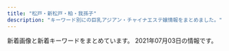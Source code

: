 ```yaml
---
title: "松戸・新松戸・柏・我孫子"
description: "キーワード別にの巨乳アジアン・チャイナエステ嬢情報をまとめました。"
---
```


新着画像と新着キーワードをまとめています。
2021年07月03日の情報です。

<DmmAffiliateIns />
<KeywordTable
  shops={
    [
    {
        "img_links": [
            "http://www.luckystar.mensest.com/img/header01.jpg",
            "http://www.luckystar.mensest.com/images/slider/1.jpg",
            "http://www.luckystar.mensest.com/img/ttl_news.png",
            "http://www.luckystar.mensest.com/files/003.jpg",
            "http://www.luckystar.mensest.com/img/btn_side_mobile.jpg",
            "http://www.luckystar.mensest.com/img/goback.jpg",
            "http://www.luckystar.mensest.com/files/001.jpg",
            "http://www.luckystar.mensest.com/images/slider/2.jpg",
            "http://www.luckystar.mensest.com/files/004.jpg",
            "http://www.luckystar.mensest.com/img/pickup.jpg",
            "http://www.luckystar.mensest.com/img/ttl_therapist_top.png",
            "http://www.luckystar.mensest.com/img/ttl_info.png",
            "http://www.luckystar.mensest.com/files/002.jpg",
            "http://www.luckystar.mensest.com/images/slider/3.jpg"
        ],
        "station": "\u516b\u67f1\u99c5\u5357\u53e3",
        "name": "\u30e9\u30c3\u30ad\u30fc\u30b9\u30bf\u30fc",
        "keywords": {
            "86": 2,
            "D": 8,
            "C": 12,
            "87": 6
        },
        "url": "http://www.luckystar.mensest.com/"
    },
    {
        "name": "\u30cf\u30c3\u30d4\u30fc\u672c\u8217",
        "img_links": [
            "http://honpu.estheya.com/css/nav/nav-002.png",
            "http://honpu.estheya.com/css/top00001-b.jpg",
            "http://honpu.estheya.com/css/staff/staff01.jpg",
            "http://honpu.estheya.com/css/staff/staff02.jpg",
            "http://honpu.estheya.com/css/nav/nav-003.png",
            "http://honpu.estheya.com/css/staff/staff03.jpg",
            "http://honpu.estheya.com/css/tel.png",
            "http://honpu.estheya.com/css/staff/staff01-a.jpg",
            "http://honpu.estheya.com/css/staff/staff03-a.jpg",
            "http://honpu.estheya.com/css/nav/nav-005.png",
            "http://honpu.estheya.com/css/nav/nav-004.png",
            "http://honpu.estheya.com/css/nav/nav-001.png",
            "http://honpu.estheya.com/css/staff/staff02-a.jpg",
            "http://honpu.estheya.com/css/nav/nav-006.png"
        ],
        "station": "JR\u65b0\u516b\u67f1\u99c5",
        "url": "http://honpu.estheya.com/",
        "keywords": {
            "C": 3,
            "88": 1,
            "87": 2
        }
    },
    {
        "url": "https://js.uouono.com/",
        "img_links": [],
        "keywords": {},
        "name": "\u697d\u697d",
        "station": "JR\u65b0\u677e\u6238\u99c5\u6771\u53e3"
    },
    {
        "station": "JR\u677e\u6238\u99c5\u6771\u53e3",
        "img_links": [
            "http://pinky.ests.jp/photos/sites/41/2020/01/2020011013071732.jpg",
            "http://pinky.ests.jp/photos/sites/41/2016/12/staff13.jpg",
            "http://pinky.ests.jp/photos/sites/41/2019/08/2019082212000482.jpg",
            "http://pinky.ests.jp/photos/sites/41/2018/05/2018050207171151.jpg",
            "http://pinky.ests.jp/photos/sites/41/2021/05/2021051218305839.jpg",
            "http://pinky.ests.jp/photos/sites/41/2018/02/2018021206014711.jpg",
            "http://pinky.ests.jp/photos/sites/41/2020/07/2020073117282581.jpg",
            "http://pinky.ests.jp/photos/sites/41/2018/02/2018021903035949.jpg",
            "http://pinky.ests.jp/photos/sites/41/2017/09/2017091609572086.jpg",
            "http://pinky.ests.jp/photos/sites/41/2018/04/2018041109544793.jpg",
            "http://pinky.ests.jp/photos/sites/41/2018/07/2018070904501423.jpg",
            "http://pinky.ests.jp/photos/sites/41/2019/01/2019012814280336.jpg",
            "http://pinky.ests.jp/photos/sites/41/2017/11/2017111705455167.jpg",
            "http://pinky.ests.jp/images/top.png",
            "http://pinky.ests.jp/images/staff0.jpg",
            "http://pinky.ests.jp/images/girl-z1.jpg",
            "http://pinky.ests.jp/photos/sites/41/2017/07/01.jpg",
            "http://pinky.ests.jp/images/pick.jpg",
            "http://pinky.ests.jp/photos/sites/41/2020/12/2020122317221995.jpg",
            "http://pinky.ests.jp/photos/sites/41/2020/01/2020012717085182.jpg",
            "http://pinky.ests.jp/photos/sites/41/2020/03/202003311902414.jpg",
            "http://pinky.ests.jp/photos/sites/41/2021/01/2021010819010483.jpg",
            "http://pinky.ests.jp/photos/sites/41/2019/04/201904271525014.jpg",
            "http://pinky.ests.jp/photos/sites/41/2020/03/2020032718060170.jpg",
            "http://pinky.ests.jp/photos/sites/41/2019/01/2019011416495971.jpg",
            "http://pinky.ests.jp/photos/sites/41/2020/01/2020011013071324.jpg",
            "http://pinky.ests.jp/photos/sites/41/2018/06/2018061105211179.jpg",
            "http://pinky.ests.jp/photos/sites/41/2019/08/2019082212025765.jpg",
            "http://pinky.ests.jp/photos/sites/41/2017/10/2017100310321223.jpg",
            "http://pinky.ests.jp/photos/sites/41/2018/02/2018022305081948.jpg",
            "http://pinky.ests.jp/photos/sites/41/2018/02/2018021404565599.jpg",
            "http://pinky.ests.jp/photos/sites/41/2016/12/staff14.jpg",
            "http://pinky.ests.jp/images/news.jpg",
            "http://pinky.ests.jp/photos/sites/41/2018/05/2018052106183295.jpg",
            "http://pinky.ests.jp/photos/sites/41/2020/08/2020080710524457.jpg",
            "http://pinky.ests.jp/photos/sites/41/2019/05/2019050315541711.jpg",
            "http://pinky.ests.jp/photos/sites/41/2018/12/2018122816184851.jpg",
            "http://pinky.ests.jp/photos/sites/41/2020/01/2020011612505779.jpg",
            "http://pinky.ests.jp/photos/sites/41/2020/01/2020012318124421.jpg",
            "http://pinky.ests.jp/photos/sites/41/2020/07/2020070113444471.jpg",
            "http://pinky.ests.jp/photos/sites/41/2018/02/2018021503571459.jpg",
            "http://pinky.ests.jp/images/girl-z2.jpg",
            "http://pinky.ests.jp/photos/sites/41/2017/03/2.jpg",
            "http://pinky.ests.jp/images/s_staff.png",
            "http://pinky.ests.jp/images/s_link.png",
            "http://pinky.ests.jp/photos/sites/41/2018/09/201809050707425.jpg",
            "http://pinky.ests.jp/photos/sites/41/2019/03/2019032615535586.jpg",
            "http://pinky.ests.jp/images/mobile.jpg",
            "http://pinky.ests.jp/images/room1.jpg",
            "http://pinky.ests.jp/images/room2.jpg",
            "http://pinky.ests.jp/photos/sites/41/2018/07/2018070506262885.jpg",
            "http://pinky.ests.jp/images/room4.jpg",
            "http://pinky.ests.jp/photos/sites/41/2021/02/2021020214092749.jpg",
            "http://pinky.ests.jp/photos/sites/41/2017/10/2017102104274221.jpeg",
            "http://pinky.ests.jp/photos/sites/41/2018/05/2018052407323023.jpg",
            "http://pinky.ests.jp/photos/sites/41/2019/08/2019080916421967.jpg",
            "http://pinky.ests.jp/images/room3.jpg",
            "http://pinky.ests.jp/photos/sites/41/2017/10/2017100310324927.jpg",
            "http://pinky.ests.jp/photos/sites/41/2018/05/2018051009221193.jpg"
        ],
        "keywords": {
            "82": 1,
            "87": 5,
            "C": 52,
            "E": 2,
            "85": 11,
            "83": 4,
            "84": 1,
            "90": 1,
            "D": 18,
            "86": 7
        },
        "url": "http://pinky.ests.jp/",
        "name": "Pinky"
    },
    {
        "keywords": {},
        "url": "http://www.waflow.work/",
        "img_links": [
            "http://www.waflow.work/images/ta.png",
            "http://www.waflow.work/images/sys.png",
            "http://www.waflow.work/images/news.jpg",
            "http://www.waflow.work/images/5.jpg",
            "http://www.waflow.work/images/int1.png",
            "http://www.waflow.work/staff/yuyu.jpg",
            "http://www.waflow.work/staff/kana.jpg",
            "http://www.waflow.work/staff/miyuki.jpg",
            "http://www.waflow.work/images/int2.png",
            "http://www.waflow.work/img/yuyu1.jpg",
            "http://www.waflow.work/images/staff_t.jpg",
            "http://www.waflow.work/staff/rina.jpg",
            "http://www.waflow.work/images/interior_t.jpg",
            "http://www.waflow.work/images/4.jpg",
            "http://www.waflow.work/images/3.jpg",
            "http://www.waflow.work/img/miyuki1.jpg",
            "http://www.waflow.work/images/rec.png",
            "http://www.waflow.work/img/rina1.jpg",
            "http://www.waflow.work/img/kana1.jpg",
            "http://www.waflow.work/images/head.jpg",
            "http://www.waflow.work/images/mobile.png",
            "http://www.waflow.work/images/1.jpg",
            "http://www.waflow.work/images/tg.jpg"
        ],
        "name": "\u6c34\u306e\u82b1",
        "station": "\u307f\u306e\u308a\u53f0\u99c5\u5357\u53e3"
    },
    {
        "keywords": {
            "\u4e73": 1,
            "C": 10
        },
        "station": "JR\u5929\u738b\u53f0\u99c5\u5357\u53e3",
        "name": "\u591c\u685c",
        "img_links": [
            "http://www.sabotrnn.xyz/static/picture/ttl_pickup.png",
            "http://www.sabotrnn.xyz/static/picture/ttl_girls.png",
            "http://www.sabotrnn.xyz/uploads/210610/1-210610145R1920.jpg",
            "http://www.sabotrnn.xyz/static/picture/ttl_staff.png",
            "http://www.sabotrnn.xyz/uploads/210610/1-210610145Z2V5.jpg",
            "http://www.sabotrnn.xyz/static/picture/ttl_wnew.png",
            "http://www.sabotrnn.xyz/static/picture/ttl_mobile.png",
            "http://www.sabotrnn.xyz/static/picture/head.png",
            "http://www.sabotrnn.xyz/uploads/210610/1-210610145K0555.jpg",
            "http://www.sabotrnn.xyz/static/picture/campaign_ani.png"
        ],
        "url": "http://www.sabotrnn.xyz/"
    },
    {
        "name": "\u82b1\u3088\u308a",
        "img_links": [
            "http://sakura-sakura.work/sp/img/t-s.jpg",
            "http://sakura-sakura.work/sp/img/info.jpg",
            "http://sakura-sakura.work/img/st3.jpg",
            "http://sakura-sakura.work/sp/img/s5.jpg",
            "http://sakura-sakura.work/img/s5.jpg",
            "http://sakura-sakura.work/img/sta4.jpg",
            "http://sakura-sakura.work/sp/img/s2.jpg",
            "http://sakura-sakura.work/img/botton.jpg",
            "http://sakura-sakura.work/img/s6.jpg",
            "http://sakura-sakura.work/img/s2.jpg",
            "http://sakura-sakura.work/sp/img/s7.jpg",
            "http://sakura-sakura.work/img/st1.jpg",
            "http://sakura-sakura.work/img/st9.jpg",
            "http://sakura-sakura.work/sp/img/tel.jpg",
            "http://sakura-sakura.work/sp/img/s1.jpg",
            "http://sakura-sakura.work/img/sta9.jpg",
            "http://sakura-sakura.work/img/st2.jpg",
            "http://sakura-sakura.work/sp/img/sys.jpg",
            "http://sakura-sakura.work/img/s7.jpg",
            "http://sakura-sakura.work/img/s9.jpg",
            "http://sakura-sakura.work/img/sta1.jpg",
            "http://sakura-sakura.work/img/st5.jpg",
            "http://sakura-sakura.work/img/fla1.jpg",
            "http://sakura-sakura.work/sp/img/botton.jpg",
            "http://sakura-sakura.work/sp/img/cam.jpg",
            "http://sakura-sakura.work/sp/img/t-t.jpg",
            "http://sakura-sakura.work/img/fla2.jpg",
            "http://sakura-sakura.work/sp/img/t-o.jpg",
            "http://sakura-sakura.work/img/sta7.jpg",
            "http://sakura-sakura.work/sp/img/s3.jpg",
            "http://sakura-sakura.work/img/head.jpg",
            "http://sakura-sakura.work/img/s1.jpg",
            "http://sakura-sakura.work/sp/img/time.jpg",
            "http://sakura-sakura.work/img/s4.jpg",
            "http://sakura-sakura.work/img/st7.jpg",
            "http://sakura-sakura.work/sp/img/p2.jpg",
            "http://sakura-sakura.work/sp/img/p7.jpg",
            "http://sakura-sakura.work/img/st6.jpg",
            "http://sakura-sakura.work/sp/img/add.jpg",
            "http://sakura-sakura.work/sp/img/s9.jpg",
            "http://sakura-sakura.work/img/sta2.jpg",
            "http://sakura-sakura.work/img/sta3.jpg",
            "http://sakura-sakura.work/sp/img/s6.jpg",
            "http://sakura-sakura.work/sp/img/t-r.jpg",
            "http://sakura-sakura.work/sp/img/s4.jpg",
            "http://sakura-sakura.work/img/fla3.jpg",
            "http://sakura-sakura.work/sp/img/p9.jpg",
            "http://sakura-sakura.work/img/sta6.jpg",
            "http://sakura-sakura.work/img/nos.jpg",
            "http://sakura-sakura.work/img/mo.png",
            "http://sakura-sakura.work/img/sta5.jpg",
            "http://sakura-sakura.work/img/st4.jpg",
            "http://sakura-sakura.work/img/s3.jpg",
            "http://sakura-sakura.work/sp/img/t-a.jpg",
            "http://sakura-sakura.work/sp/img/pc.jpg",
            "http://sakura-sakura.work/sp/img/pic.jpg",
            "http://sakura-sakura.work/sp/img/tit.jpg"
        ],
        "keywords": {
            "83": 2,
            "D": 1,
            "85": 4,
            "87": 2,
            "86": 4,
            "C": 16,
            "88": 4,
            "E": 2
        },
        "station": "\u521d\u5bcc\u99c5",
        "url": "http://sakura-sakura.work/"
    },
    {
        "img_links": [
            "http://es-candy.work/sp/images/topgirl.jpg",
            "http://es-candy.work/img/yui1.jpg",
            "http://es-candy.work/sp/images/newsb.jpg",
            "http://es-candy.work/img/sati1.jpg",
            "http://es-candy.work/sp/images/footer.jpg",
            "http://es-candy.work/images/interior_t.jpg",
            "http://es-candy.work/images/rec2.jpg",
            "http://es-candy.work/images/int4.jpg",
            "http://es-candy.work/sp/images/int3.jpg",
            "http://es-candy.work/images/tr.jpg",
            "http://es-candy.work/images/sm.jpg",
            "http://es-candy.work/images/4.jpg",
            "http://es-candy.work/staff/rina.jpg",
            "http://es-candy.work/images/sisu1.jpg",
            "http://es-candy.work/sp/images/sisu.jpg",
            "http://es-candy.work/sp/menu/staff.jpg",
            "http://es-candy.work/images/sys1.jpg",
            "http://es-candy.work/sp/images/rec1.jpg",
            "http://es-candy.work/sp/images/int2.jpg",
            "http://es-candy.work/images/sisu_t.jpg",
            "http://es-candy.work/sp/images/ac1.jpg",
            "http://es-candy.work/images/rec1.jpg",
            "http://es-candy.work/sp/images/sys2.jpg",
            "http://es-candy.work/sp/images/rec2.jpg",
            "http://es-candy.work/sp/images/interior_t.jpg",
            "http://es-candy.work/images/int3.jpg",
            "http://es-candy.work/images/ac1.jpg",
            "http://es-candy.work/sp/staff/yui.jpg",
            "http://es-candy.work/sp/images/head.jpg",
            "http://es-candy.work/images/ac2.jpg",
            "http://es-candy.work/sp/img/nanami1.jpg",
            "http://es-candy.work/images/head.jpg",
            "http://es-candy.work/img/nanami1.jpg",
            "http://es-candy.work/sp/img/sati1.jpg",
            "http://es-candy.work/sp/staff/nanami.jpg",
            "http://es-candy.work/images/3.jpg",
            "http://es-candy.work/images/int2.jpg",
            "http://es-candy.work/images/1.jpg",
            "http://es-candy.work/images/sisu2.jpg",
            "http://es-candy.work/staff/yui.jpg",
            "http://es-candy.work/sp/staff/sati.jpg",
            "http://es-candy.work/sp/images/sys1.jpg",
            "http://es-candy.work/sp/images/ac2.jpg",
            "http://es-candy.work/images/sys2.jpg",
            "http://es-candy.work/sp/images/comment.jpg",
            "http://es-candy.work/sp/img/rina1.jpg",
            "http://es-candy.work/sp/images/tel.jpg",
            "http://es-candy.work/sp/images/news.jpg",
            "http://es-candy.work/sp/images/staff_t.jpg",
            "http://es-candy.work/sp/menu/home.jpg",
            "http://es-candy.work/sp/images/int1.jpg",
            "http://es-candy.work/sp/images/pc.jpg",
            "http://es-candy.work/staff/nanami.jpg",
            "http://es-candy.work/images/tgirl.jpg",
            "http://es-candy.work/images/2.jpg",
            "http://es-candy.work/images/news.jpg",
            "http://es-candy.work/images/int1.jpg",
            "http://es-candy.work/staff/sati.jpg",
            "http://es-candy.work/images/staff_t.jpg",
            "http://es-candy.work/sp/img/yui1.jpg",
            "http://es-candy.work/sp/staff/rina.jpg",
            "http://es-candy.work/images/up.png",
            "http://es-candy.work/sp/images/top.jpg",
            "http://es-candy.work/sp/images/int4.jpg",
            "http://es-candy.work/img/rina1.jpg",
            "http://es-candy.work/sp/menu/interior.jpg"
        ],
        "keywords": {
            "89": 1,
            "86": 1,
            "87": 1,
            "88": 1
        },
        "url": "http://es-candy.work/",
        "station": "JR\u65b0\u677e\u6238\u99c5",
        "name": "LOVER"
    },
    {
        "station": "JR\u65b0\u516b\u67f1\u99c5",
        "keywords": {
            "90": 2,
            "F": 3,
            "D": 1,
            "85": 1,
            "C": 1,
            "91": 1,
            "95": 1
        },
        "name": "\u30d5\u30a7\u30a2\u30ea-\u30c6\u30fc\u30eb",
        "img_links": [
            "http://koukoku.xyz/fairy/css/staff/staff006-b.png",
            "http://koukoku.xyz/fairy/css/staff/staff005-b.png",
            "http://koukoku.xyz/fairy/css/m-top004.jpg",
            "http://koukoku.xyz/fairy/images/call.png",
            "http://koukoku.xyz/fairy/css/cam-01.jpg",
            "http://koukoku.xyz/fairy/css/staff/staff07-a.png",
            "http://koukoku.xyz/fairy/css/foot01.jpg",
            "http://koukoku.xyz/fairy/css/staff/staff0004-b.png",
            "http://koukoku.xyz/fairy/css/staff/staff0003-b.png",
            "http://koukoku.xyz/fairy/css/m-head03.jpg"
        ],
        "url": "http://koukoku.xyz/fairy/"
    },
    {
        "keywords": {
            "E": 9,
            "D": 4,
            "C": 6
        },
        "name": "\u91d1\u306e\u6ce1",
        "station": "JR\u6211\u5b6b\u5b50\u99c5\u5357\u53e3",
        "url": "https://kin-relax.tokyo/",
        "img_links": [
            "https://kin-relax.tokyo/wp-content/uploads/2021/06/897621kinno.jpg",
            "https://kin-relax.tokyo/wp-content/themes/este/img/top-img01a.png",
            "https://kin-relax.tokyo/wp-content/themes/este/img/2.jpg",
            "https://kin-relax.tokyo/wp-content/themes/este/img/tel_footer.png",
            "https://kin-relax.tokyo/wp-content/themes/este/img/top-img01b.png",
            "https://kin-relax.tokyo/wp-content/themes/este/img/tel_header.png",
            "https://kin-relax.tokyo/wp-content/uploads/2021/06/89721kinno.jpg",
            "https://kin-relax.tokyo/wp-content/themes/este/img/4.jpg",
            "https://kin-relax.tokyo/wp-content/uploads/2021/05/897651kinno.jpg",
            "https://kin-relax.tokyo/wp-content/themes/este/img/3.jpg",
            "https://kin-relax.tokyo/wp-content/uploads/2021/06/098761kinno.jpg",
            "https://kin-relax.tokyo/wp-content/themes/este/img/call.png",
            "https://kin-relax.tokyo/wp-content/themes/este/img/top-img02.png",
            "https://kin-relax.tokyo/wp-content/themes/este/img/1.jpg"
        ]
    },
    {
        "url": "http://silent-wall.xyz.mn/",
        "keywords": {
            "D": 17,
            "87": 8,
            "84": 1,
            "C": 37,
            "86": 10,
            "E": 3,
            "85": 4,
            "88": 1,
            "83": 1
        },
        "name": "\u30b5\u30a4\u30ec\u30f3\u30c8\u30a6\u30a9\u30fc\u30eb",
        "img_links": [
            "http://silent-wall.xyz.mn/photos/sites/26/2019/05/2019061013025963.jpg",
            "http://silent-wall.xyz.mn/images/mobile.jpg",
            "http://silent-wall.xyz.mn/photos/sites/26/2019/06/2019062912023976.jpg",
            "http://silent-wall.xyz.mn/photos/sites/26/2019/11/2019112610413055.jpg",
            "http://silent-wall.xyz.mn/photos/sites/26/2021/02/2021022712521855.jpg",
            "http://silent-wall.xyz.mn/images/room3.jpg",
            "http://silent-wall.xyz.mn/photos/sites/26/2019/05/2019051213110435.jpg",
            "http://silent-wall.xyz.mn/photos/sites/26/2021/06/2021060310471423.jpg",
            "http://silent-wall.xyz.mn/photos/sites/26/2021/04/2021041612483122.jpg",
            "http://silent-wall.xyz.mn/photos/sites/26/2019/01/2019010421363971.jpeg",
            "http://silent-wall.xyz.mn/images/room4.jpg",
            "http://silent-wall.xyz.mn/images/s_staff.jpg",
            "http://silent-wall.xyz.mn/photos/sites/26/2019/06/2019061616372934.jpg",
            "http://silent-wall.xyz.mn/photos/sites/26/2019/06/2019061112474010.jpg",
            "http://silent-wall.xyz.mn/images/pick.jpg",
            "http://silent-wall.xyz.mn/photos/sites/26/2019/06/2019061013003011.jpg",
            "http://silent-wall.xyz.mn/photos/sites/26/2020/10/2020101116211538.jpg",
            "http://silent-wall.xyz.mn/images/nei1-3.jpg",
            "http://silent-wall.xyz.mn/photos/sites/26/2021/06/2021062618352332.jpg",
            "http://silent-wall.xyz.mn/photos/sites/26/2021/03/2021031510300931.jpg",
            "http://silent-wall.xyz.mn/images/news.jpg",
            "http://silent-wall.xyz.mn/photos/sites/26/2021/05/2021052419013670.jpg",
            "http://silent-wall.xyz.mn/images/mail.jpg",
            "http://silent-wall.xyz.mn/images/room2.jpg",
            "http://silent-wall.xyz.mn/photos/sites/26/2021/04/2021041710250635.jpg",
            "http://silent-wall.xyz.mn/photos/sites/26/2019/06/2019060814103073.jpg",
            "http://silent-wall.xyz.mn/photos/sites/26/2019/06/2019060812033719.jpg",
            "http://silent-wall.xyz.mn/images/bj3.jpg",
            "http://silent-wall.xyz.mn/photos/sites/26/2019/05/2019052619312840.jpg",
            "http://silent-wall.xyz.mn/images/top.jpg",
            "http://silent-wall.xyz.mn/photos/sites/26/2021/02/2021021812054752.jpg",
            "http://silent-wall.xyz.mn/images/tu.jpg",
            "http://silent-wall.xyz.mn/images/bj1.jpg",
            "http://silent-wall.xyz.mn/photos/sites/26/2021/06/2021062115264368.jpg",
            "http://silent-wall.xyz.mn/photos/sites/26/2021/05/2021053013433796.jpg",
            "http://silent-wall.xyz.mn/photos/sites/26/2019/06/2019061012562797.jpg",
            "http://silent-wall.xyz.mn/photos/sites/26/2019/05/201905121311038.jpg",
            "http://silent-wall.xyz.mn/photos/sites/26/2019/05/2019052619312725.jpg",
            "http://silent-wall.xyz.mn/images/nbj1.jpg",
            "http://silent-wall.xyz.mn/photos/sites/26/2019/11/2019110209065231.jpg",
            "http://silent-wall.xyz.mn/photos/sites/26/2019/06/2019061013003626.jpg",
            "http://silent-wall.xyz.mn/images/room1.jpg",
            "http://silent-wall.xyz.mn/images/nbj3.jpg",
            "http://silent-wall.xyz.mn/photos/sites/26/2021/02/2021022310394778.jpg",
            "http://silent-wall.xyz.mn/photos/sites/26/2019/06/2019060819212459.jpg"
        ],
        "station": "JR\u67cf\u99c5\u6771\u53e3"
    },
    {
        "keywords": {
            "E": 12,
            "D": 12,
            "84": 24,
            "C": 24,
            "87": 12
        },
        "station": "JR\u65b0\u677e\u6238\u99c5",
        "url": "http://sweet.esnavi.work/",
        "name": "\u96c5",
        "img_links": [
            "http://sweet.esnavi.work/2/uploadimg/1622634573.jpg",
            "http://sweet.esnavi.work/t.jpg",
            "http://sweet.esnavi.work/2/uploadimg/1622634666.jpg",
            "http://sweet.esnavi.work/2/uploadimg/1620213090.jpeg",
            "http://sweet.esnavi.work/1.jpg",
            "http://sweet.esnavi.work/2.jpg",
            "http://sweet.esnavi.work/2/uploadimg/1622634658.jpg",
            "http://sweet.esnavi.work/2/uploadimg/1622634627.jpg",
            "http://sweet.esnavi.work/2/uploadimg/1618793664.jpg"
        ]
    },
    {
        "station": "JR\u677e\u6238\u99c5\u6771\u53e3",
        "img_links": [
            "http://hime.ests.co/photos/sites/27/2020/07/2020072809021138.jpg",
            "http://hime.ests.co/images/room2.jpg",
            "http://hime.ests.co/photos/sites/27/2020/11/2020111505294488.jpg",
            "http://hime.ests.co/images/s_link.jpg",
            "http://hime.ests.co/images/top.png",
            "http://hime.ests.co/photos/sites/27/2020/11/2020111505294566.jpg",
            "http://hime.ests.co/images/s_pick.jpg",
            "http://hime.ests.co/images/info.jpg",
            "http://hime.ests.co/photos/sites/27/2019/12/2019122608134647.jpg",
            "http://hime.ests.co/images/mobile.jpg",
            "http://hime.ests.co/photos/sites/27/2019/12/2019122608265227.jpg",
            "http://hime.ests.co/images/end.png",
            "http://hime.ests.co/images/room1.jpg",
            "http://hime.ests.co/images/room3.jpg",
            "http://hime.ests.co/images/s_news.jpg",
            "http://hime.ests.co/images/s1.jpg",
            "http://hime.ests.co/images/s3.jpg",
            "http://hime.ests.co/images/room4.jpg",
            "http://hime.ests.co/images/s_staff.jpg"
        ],
        "keywords": {
            "D": 4,
            "83": 1,
            "86": 4,
            "C": 1
        },
        "url": "http://hime.ests.co/",
        "name": "\u59eb"
    },
    {
        "url": "https://koyuki-room.ests.jp/",
        "name": "\u5c0f\u96ea\u306e\u90e8\u5c4b",
        "img_links": [
            "https://koyuki-room.ests.jp/photos/sites/77/2020/11/2020111107322026.jpg",
            "https://koyuki-room.ests.jp/images/mainimg.jpg",
            "https://koyuki-room.ests.jp/images/sp_mainimg.jpg",
            "https://koyuki-room.ests.jp/images/service1.jpg",
            "https://koyuki-room.ests.jp/images/service3.jpg",
            "https://koyuki-room.ests.jp/images/img_teaser.jpg",
            "https://koyuki-room.ests.jp/images/pagetop.png",
            "https://koyuki-room.ests.jp/images/sp_img_teaser.jpg",
            "https://koyuki-room.ests.jp/photos/sites/77/2020/11/202011110732216.jpg",
            "https://koyuki-room.ests.jp/images/service4.jpg",
            "https://koyuki-room.ests.jp/images/service2.jpg",
            "https://koyuki-room.ests.jp/photos/sites/77/2021/06/202106251713151.jpeg"
        ],
        "keywords": {
            "86": 8,
            "87": 4,
            "D": 12,
            "C": 12
        },
        "station": "JR\u677e\u6238\u99c5\u6771\u53e3"
    },
    {
        "station": "JR\u677e\u6238\u99c5\u6771\u53e3",
        "img_links": [
            "http://xn--vckg5a5c7c8c1czd.biz/img/root.jpg",
            "http://xn--vckg5a5c7c8c1czd.biz/img/r2.jpg",
            "http://xn--vckg5a5c7c8c1czd.biz/img/cg5.jpg",
            "http://xn--vckg5a5c7c8c1czd.biz/img/ro1.jpg",
            "http://xn--vckg5a5c7c8c1czd.biz/img/lint.jpg",
            "http://xn--vckg5a5c7c8c1czd.biz/img/rect.jpg",
            "http://xn--vckg5a5c7c8c1czd.biz/img/syst.jpg",
            "http://xn--vckg5a5c7c8c1czd.biz/img/r4.jpg",
            "http://xn--vckg5a5c7c8c1czd.biz/img/cg7.jpg",
            "http://xn--vckg5a5c7c8c1czd.biz/img/cg9.jpg",
            "http://xn--vckg5a5c7c8c1czd.biz/img/cg6.jpg",
            "http://xn--vckg5a5c7c8c1czd.biz/img/top.jpg",
            "http://xn--vckg5a5c7c8c1czd.biz/img/cg51.jpg",
            "http://xn--vckg5a5c7c8c1czd.biz/img/cg8.jpg",
            "http://a.ests.jp/sakura/wp-content/uploads/sites/35/2021/06/cg6-194x300.jpg",
            "http://xn--vckg5a5c7c8c1czd.biz/img/acct.jpg",
            "http://xn--vckg5a5c7c8c1czd.biz/img/cg71.jpg",
            "http://xn--vckg5a5c7c8c1czd.biz/img/r1.jpg",
            "http://xn--vckg5a5c7c8c1czd.biz/img/stat.jpg",
            "http://xn--vckg5a5c7c8c1czd.biz/img/bb.png",
            "http://a.ests.jp/sakura/wp-content/uploads/sites/35/2021/05/cg3-1-194x300.jpg",
            "http://xn--vckg5a5c7c8c1czd.biz/img/cg1.jpg",
            "http://xn--vckg5a5c7c8c1czd.biz/img/cg3.jpg",
            "http://xn--vckg5a5c7c8c1czd.biz/img/cg10.jpg",
            "http://xn--vckg5a5c7c8c1czd.biz/img/r3.jpg",
            "http://xn--vckg5a5c7c8c1czd.biz/img/cg2.jpg"
        ],
        "url": "http://xn--vckg5a5c7c8c1czd.biz/",
        "keywords": {
            "E": 1,
            "86": 9,
            "D": 8
        },
        "name": "\u685c"
    },
    {
        "url": "http://massage-est.com/",
        "name": "\u30a8\u30f3\u30b8\u30a7\u30eb\u30d9\u30d3\u30fc",
        "keywords": {
            "86": 5,
            "D": 5,
            "F": 2,
            "C": 2,
            "85": 4
        },
        "station": "JR\u67cf\u99c5\u897f\u53e3",
        "img_links": [
            "http://massage-est.com/images/top.jpg",
            "http://massage-est.com/images/tit3.jpg",
            "http://massage-est.com/images/fla.jpg",
            "http://massage-est.com/images/no.png",
            "http://massage-est.com/images/cg04.jpg",
            "http://massage-est.com/images/tit4.jpg",
            "http://massage-est.com/images/cg03.jpg",
            "http://massage-est.com/images/tit5.jpg",
            "http://massage-est.com/images/cg06.jpg",
            "http://massage-est.com/images/cg01.jpg",
            "http://massage-est.com/images/cg05.jpg",
            "http://massage-est.com/images/fbf.jpg",
            "http://massage-est.com/images/tit2.jpg",
            "http://massage-est.com/images/cg041.jpg",
            "http://massage-est.com/images/tit1.jpg",
            "http://massage-est.com/images/cg02.jpg",
            "http://massage-est.com/images/sys.jpg",
            "http://massage-est.com/images/cg051.jpg",
            "http://massage-est.com/images/fbt.jpg"
        ]
    },
    {
        "station": "JR\u6211\u5b6b\u5b50\u99c5\u5317\u53e3",
        "url": "http://www.blue.esjp.info/",
        "name": "\u30cf\u30c1\u30df\u30c4",
        "img_links": [
            "http://www.blue.esjp.info/files/005.jpg",
            "http://www.blue.esjp.info/images/bj3.png",
            "http://www.blue.esjp.info/files/004-02.jpg",
            "http://www.blue.esjp.info/files/007-02.jpg",
            "http://www.blue.esjp.info/files/007.jpg",
            "http://www.blue.esjp.info/images/mobile.png",
            "http://www.blue.esjp.info/files/020-02.jpg",
            "http://www.blue.esjp.info/images/top.png",
            "http://www.blue.esjp.info/files/018-02.jpg",
            "http://www.blue.esjp.info/images/infor.png",
            "http://www.blue.esjp.info/images/link_line.png",
            "http://www.blue.esjp.info/files/017.jpg",
            "http://www.blue.esjp.info/images/girl-z2.jpg",
            "http://www.blue.esjp.info/files/001.jpg",
            "http://www.blue.esjp.info/files/018.jpg",
            "http://www.blue.esjp.info/images/staff_line.png",
            "http://www.blue.esjp.info/images/shop/shop04.png",
            "http://www.blue.esjp.info/files/021-02.jpg",
            "http://www.blue.esjp.info/files/021.jpg",
            "http://www.blue.esjp.info/files/004.jpg",
            "http://www.blue.esjp.info/images/tit-infor.png",
            "http://www.blue.esjp.info/images/girl-z1.jpg",
            "http://www.blue.esjp.info/files/005-02.jpg",
            "http://www.blue.esjp.info/images/shop/shop02.png",
            "http://www.blue.esjp.info/images/top_sche.png",
            "http://www.blue.esjp.info/files/020.jpg",
            "http://www.blue.esjp.info/files/001-02.jpg",
            "http://www.blue.esjp.info/images/shop/shop03.png",
            "http://www.blue.esjp.info/files/017-02.jpg",
            "http://www.blue.esjp.info/images/shop/shop01.png"
        ],
        "keywords": {
            "87": 6,
            "C": 1,
            "D": 7,
            "86": 2
        }
    },
    {
        "keywords": {
            "88": 1,
            "\u4e73": 1,
            "86": 2,
            "D": 3
        },
        "url": "http://aicomon.xyz/",
        "img_links": [
            "http://aicomon.xyz/uploads/210405/1-2104051H21N45.jpg",
            "http://aicomon.xyz/uploads/210405/1-2104051H30X20.jpg",
            "http://aicomon.xyz/uploads/210405/1-2104051H4034V.jpg",
            "http://aicomon.xyz/uploads/allimg/210222/1-2102221K144L3.png"
        ],
        "name": "Jessica",
        "station": "\u5357\u6d41\u5c71\u99c5A2\u51fa\u53e3"
    },
    {
        "name": "\u685c",
        "keywords": {
            "85": 1,
            "C": 5,
            "89": 1,
            "86": 2,
            "88": 1
        },
        "station": "JR\u65b0\u677e\u6238\u99c5",
        "url": "http://g-rlx.info/",
        "img_links": [
            "http://g-rlx.info/images/index_04.jpg",
            "http://g-rlx.info/girl/girl06.jpg",
            "http://g-rlx.info/images/index_07.jpg",
            "http://g-rlx.info/images/index_08.jpg",
            "http://g-rlx.info/girl/girl01.jpg",
            "http://g-rlx.info/images/index_11.jpg",
            "http://g-rlx.info/girl/00.jpg",
            "http://g-rlx.info/girl/girl02.jpg",
            "http://g-rlx.info/images/tit_info.jpg",
            "http://g-rlx.info/girl/girl03.jpg",
            "http://g-rlx.info/images/info.jpg",
            "http://g-rlx.info/images/tit_link.jpg",
            "http://g-rlx.info/girl/01.jpg",
            "http://g-rlx.info/images/tit_staff.jpg",
            "http://g-rlx.info/images/index_05.jpg",
            "http://g-rlx.info/images/tit_infomaiton.jpg",
            "http://g-rlx.info/images/sys_12.jpg",
            "http://g-rlx.info/images/tit_acc.jpg",
            "http://g-rlx.info/images/index_14.jpg",
            "http://g-rlx.info/images/tit_sys.jpg",
            "http://g-rlx.info/images/index_09.jpg",
            "http://g-rlx.info/images/index_13.jpg",
            "http://g-rlx.info/images/rec_12.jpg",
            "http://g-rlx.info/girl/girl05a.jpg",
            "http://g-rlx.info/images/index_02.jpg",
            "http://g-rlx.info/images/index_06.jpg"
        ]
    },
    {
        "url": "http://romantic-est.com/",
        "station": "\u516b\u67f1\u99c5\u5357\u53e3",
        "name": "STEKLA \uff5e\u30b9\u30c6\u30e9\uff5e",
        "keywords": {},
        "img_links": [
            "http://romantic-est.com/images/head_therapist.jpg",
            "http://romantic-est.com/images/trigger.jpg",
            "http://romantic-est.com/images/con01.jpg",
            "http://romantic-est.com/images/sw_home.png",
            "http://romantic-est.com/images/cg02.jpg",
            "http://romantic-est.com/images/cg01.jpg",
            "http://romantic-est.com/images/icon_new.png",
            "http://romantic-est.com/images/sw_tel.png",
            "http://romantic-est.com/images/mainvisual_01.jpg",
            "http://romantic-est.com/images/head_interior.jpg",
            "http://romantic-est.com/images/mainvisual_01_s.jpg",
            "http://romantic-est.com/images/con02.jpg",
            "http://romantic-est.com/images/con03.jpg"
        ]
    },
    {
        "img_links": [
            "http://girls.msa.jp/images/home/top.jpg",
            "http://girls.msa.jp/images/top/top_06.jpg",
            "http://girls.msa.jp/images/staff_image/staf_012a.jpg",
            "http://girls.msa.jp/images/top/top_03.jpg",
            "http://girls.msa.jp/images/top/top_02.jpg",
            "http://girls.msa.jp/images/page_top.png",
            "http://girls.msa.jp/images/top/top_08.png",
            "http://girls.msa.jp/images/top/top_04.jpg",
            "http://girls.msa.jp/images/top/top_01.jpg",
            "http://girls.msa.jp/images/top/top_05.jpg"
        ],
        "url": "http://girls.msa.jp/",
        "station": "JR\u677e\u6238\u99c5\u6771\u53e3",
        "keywords": {},
        "name": "\u5c11\u5973\u6642\u4ee3"
    },
    {
        "img_links": [
            "http://cutegirl.este88.com/images/interior_t.jpg",
            "http://cutegirl.este88.com/girl/arisa1.jpg",
            "http://cutegirl.este88.com/girl/minami1.jpg",
            "http://cutegirl.este88.com/girl/sakura1.jpg",
            "http://cutegirl.este88.com/images/main1.jpg",
            "http://cutegirl.este88.com/images/esthe2.jpg",
            "http://cutegirl.este88.com/images/footer-r.png",
            "http://cutegirl.este88.com/images/footer-l.png",
            "http://cutegirl.este88.com/images/home.png",
            "http://cutegirl.este88.com/images/staff.png",
            "http://cutegirl.este88.com/images/main-sp.jpg",
            "http://cutegirl.este88.com/girl/aika1.jpg",
            "http://cutegirl.este88.com/images/staff_t.jpg",
            "http://cutegirl.este88.com/images/sys2.jpg",
            "http://cutegirl.este88.com/images/kp.png",
            "http://cutegirl.este88.com/images/sys1.jpg",
            "http://cutegirl.este88.com/images/esthe3.jpg",
            "http://cutegirl.este88.com/girl/miyuki1.jpg",
            "http://cutegirl.este88.com/images/esthe1.jpg"
        ],
        "url": "http://cutegirl.este88.com/",
        "keywords": {},
        "name": "\u30ad\u30e5\u30fc\u30c8\u30ac\u30fc\u30eb",
        "station": "JR\u67cf\u99c5\u6771\u53e3"
    },
    {
        "keywords": {},
        "url": "https://crestage.est.cm/",
        "img_links": [],
        "station": "JR\u67cf\u99c5\u6771\u53e3",
        "name": "CRESTAGE"
    },
    {
        "img_links": [
            "http://dancia.jpn.mn/images/ac2.jpg",
            "http://dancia.jpn.mn/photos/sites/9/2021/05/2021050510062589.jpg",
            "http://dancia.jpn.mn/photos/sites/9/2020/04/2020042408430995.jpg",
            "http://dancia.jpn.mn/photos/sites/9/2019/05/2019051305315589.jpg",
            "http://dancia.jpn.mn/images/gomen.png",
            "http://dancia.jpn.mn/images/ac1.jpg",
            "http://dancia.jpn.mn/images/s_news.jpg",
            "http://dancia.jpn.mn/images/s_staff.jpg",
            "http://dancia.jpn.mn/photos/sites/9/2019/09/2019091505325486.jpg",
            "http://dancia.jpn.mn/photos/sites/9/2020/03/2020031809251250.jpg",
            "http://dancia.jpn.mn/photos/sites/9/2021/04/2021040107064414.jpg",
            "http://dancia.jpn.mn/photos/sites/9/2019/11/201911011036291.jpg",
            "http://dancia.jpn.mn/images/top.jpg",
            "http://dancia.jpn.mn/images/mobile.jpg",
            "http://dancia.jpn.mn/photos/sites/9/2020/10/2020103009120834.jpg",
            "http://dancia.jpn.mn/images/ac4.jpg",
            "http://dancia.jpn.mn/images/ac3.jpg",
            "http://dancia.jpn.mn/images/end.png",
            "http://dancia.jpn.mn/photos/sites/9/2020/01/2020012108370285.jpg",
            "http://dancia.jpn.mn/photos/sites/9/2019/10/2019102106430389.jpg",
            "http://dancia.jpn.mn/photos/sites/9/2019/10/2019101103155953.jpg",
            "http://dancia.jpn.mn/photos/sites/9/2020/11/2020112204312015.jpg",
            "http://dancia.jpn.mn/photos/sites/9/2018/05/2018052710251710.jpg",
            "http://dancia.jpn.mn/photos/sites/9/2019/12/2019121103543190.jpg",
            "http://dancia.jpn.mn/photos/sites/9/2019/02/2019022003132234.jpg",
            "http://dancia.jpn.mn/photos/sites/9/2021/05/2021051108365166.jpg",
            "http://dancia.jpn.mn/images/s_link.jpg",
            "http://dancia.jpn.mn/photos/sites/9/2020/02/2020020205030398.jpg",
            "http://dancia.jpn.mn/photos/sites/9/2020/07/2020072708591274.jpg",
            "http://dancia.jpn.mn/photos/sites/9/2019/06/2019060409043017.jpg",
            "http://dancia.jpn.mn/images/s_information.png",
            "http://menlog.net/link/menlog8831.jpg",
            "http://dancia.jpn.mn/photos/sites/9/2019/07/2019071209385613.jpg",
            "http://dancia.jpn.mn/images/s_concept.png",
            "http://dancia.jpn.mn/images/mani.jpg"
        ],
        "url": "http://dancia.jpn.mn/",
        "station": "JR\u67cf\u99c5\u6771\u53e3",
        "keywords": {
            "C": 2,
            "D": 32,
            "85": 6,
            "E": 4,
            "84": 4,
            "87": 12,
            "86": 16
        },
        "name": "DANCIA\u30fb\u30c0\u30f3\u30b7\u30a2"
    },
    {
        "img_links": [
            "http://aozora.iest.jp/layer/images/top/top_05.jpg",
            "http://aozora.iest.jp/layer/images/top/top_03.jpg",
            "http://aozora.iest.jp/layer/images/top/top_02.jpg",
            "http://aozora.iest.jp/images/staff_013.jpg",
            "http://aozora.iest.jp/images/info.png",
            "http://aozora.iest.jp/layer/images/top/top_08.png",
            "http://aozora.iest.jp/images/staff_bj4.png",
            "http://aozora.iest.jp/layer/images/top/top_01.jpg",
            "http://aozora.iest.jp/images/ser1.jpg",
            "http://aozora.iest.jp/images/s_info.png",
            "http://aozora.iest.jp/images/1.jpg",
            "http://aozora.iest.jp/images/top1.jpg",
            "http://aozora.iest.jp/images/ser3.jpg",
            "http://aozora.iest.jp/images/staff_09a.jpg",
            "http://aozora.iest.jp/layer/images/top.jpg",
            "http://aozora.iest.jp/layer/images/top/top_04.jpg",
            "http://aozora.iest.jp/images/top2.jpg",
            "http://aozora.iest.jp/images/staff_016.jpg",
            "http://aozora.iest.jp/layer/images/top/top_06.jpg",
            "http://aozora.iest.jp/images/staff_015.jpg",
            "http://aozora.iest.jp/images/staff_bj1.png",
            "http://aozora.iest.jp/images/s_service.png",
            "http://aozora.iest.jp/images/ser2.jpg",
            "http://aozora.iest.jp/images/ser4.jpg",
            "http://aozora.iest.jp/images/wenzi-staff.png"
        ],
        "keywords": {
            "86": 3,
            "85": 6,
            "87": 3
        },
        "url": "http://aozora.iest.jp/",
        "station": "\u516b\u67f1\u99c5\u5317\u53e3",
        "name": "\u9752\u7a7a"
    },
    {
        "url": "http://www.rose.mensest.com/",
        "keywords": {
            "C": 4,
            "87": 12,
            "86": 4,
            "85": 4,
            "E": 16,
            "84": 4,
            "91": 4,
            "89": 4,
            "H": 4,
            "D": 4
        },
        "name": "\u30ed\u30fc\u30ba\uff5eRose",
        "img_links": [
            "http://www.rose.mensest.com/files/003.jpg",
            "http://www.rose.mensest.com/photo_news/upimg/29009609ca6e646a87_0.jpg",
            "http://www.rose.mensest.com/photo_news/upimg/29009609ca6e646a87_1.jpg",
            "http://www.rose.mensest.com/photo_news/upimg/1587360c83ce622843_0.jpg",
            "http://www.rose.mensest.com/files/004.jpg",
            "http://www.rose.mensest.com/files/005.jpg",
            "http://www.rose.mensest.com/files/002.jpg",
            "http://www.rose.mensest.com/files/009.jpg",
            "http://www.rose.mensest.com/photo_news/upimg/7919160b5d669ba658_0.jpg",
            "http://www.rose.mensest.com/files/008.jpg",
            "http://www.rose.mensest.com/files/006.jpg",
            "http://www.rose.mensest.com/photo_news/upimg/8287760a31757c689c_0.jpg",
            "http://www.rose.mensest.com/files/001.jpg"
        ],
        "station": "JR\u6211\u5b6b\u5b50\u99c5\u5357\u53e3"
    },
    {
        "name": "Haruko",
        "img_links": [
            "http://haruko.work/images/recruit/point_05.png",
            "http://haruko.work/images/recruit/message_03.png",
            "http://haruko.work/images/recruit/point_07.png",
            "http://haruko.work/images/recruit/nagare_07.png",
            "http://haruko.work/images/mainvisual_01_s.jpg",
            "http://haruko.work/staff/aiko1.jpg",
            "http://haruko.work/images/head_therapist.jpg",
            "http://haruko.work/images/icon_ranking_01.png",
            "http://haruko.work/images/recruit/point_06.png",
            "http://haruko.work/images/recruit/nagare_05.png",
            "http://haruko.work/images/recruit/nagare_01.jpg",
            "http://haruko.work/images/recruit/nagare_03.jpg",
            "http://haruko.work/images/no_image.jpg",
            "http://haruko.work/images/icon_ranking_03.png",
            "http://haruko.work/images/head_interior.jpg",
            "http://haruko.work/images/recruit/point_08.png",
            "http://haruko.work/staff/miya1.jpg",
            "http://haruko.work/staff/yuki1.jpg",
            "http://haruko.work/images/recruit/point_03.png",
            "http://haruko.work/images/sw_tel.png",
            "http://haruko.work/images/recruit/point_04.png",
            "http://haruko.work/images/recruit/point_09.png",
            "http://haruko.work/images/icon_ranking_04.png",
            "http://haruko.work/images/recruit/nagare_06.png",
            "http://haruko.work/images/mainvisual_02_s.jpg",
            "http://haruko.work/images/recruit/sp_mainvisual.jpg",
            "http://haruko.work/images/mainvisual_02.jpg",
            "http://haruko.work/images/trigger.jpg",
            "http://haruko.work/staff/mariko1.jpg",
            "http://haruko.work/images/mainvisual_01.jpg",
            "http://haruko.work/images/recruit/nagare_02.jpg",
            "http://haruko.work/staff/mika1.jpg",
            "http://haruko.work/images/sw_home.png",
            "http://haruko.work/images/icon_new.png",
            "http://haruko.work/staff/runa1.jpg",
            "http://haruko.work/staff/momoka1.jpg",
            "http://haruko.work/images/icon_ranking_02.png",
            "http://haruko.work/images/icon_ranking_05.png",
            "http://haruko.work/images/recruit/req_03.jpg",
            "http://haruko.work/staff/haru1.jpg"
        ],
        "station": "JR\u5317\u677e\u6238\u99c5\u6771\u53e3",
        "url": "http://haruko.work/",
        "keywords": {
            "D": 4,
            "E": 8
        }
    },
    {
        "name": "Rose Sea",
        "img_links": [
            "http://rosesea.info/img/s12.jpg",
            "http://rosesea.info/img/sta4.jpg",
            "http://rosesea.info/i/img/sta9.jpg",
            "http://rosesea.info/i/img/sta1.jpg",
            "http://rosesea.info/img/st1.jpg",
            "http://rosesea.info/img/s6.jpg",
            "http://rosesea.info/img/st5.jpg",
            "http://rosesea.info/i/img/sta5.jpg",
            "http://rosesea.info/img/st05.jpg",
            "http://rosesea.info/img/sta12.jpg",
            "http://rosesea.info/img/st11.jpg",
            "http://rosesea.info/img/sta10.jpg",
            "http://rosesea.info/i/img/r1.jpg",
            "http://rosesea.info/img/s13.jpg",
            "http://rosesea.info/i/img/r3.jpg",
            "http://rosesea.info/i/img/sta2.jpg",
            "http://rosesea.info/img/sta7.jpg",
            "http://rosesea.info/img/sta11.jpg",
            "http://rosesea.info/i/img/sta6.jpg",
            "http://rosesea.info/img/s8.jpg",
            "http://rosesea.info/img/st10.jpg",
            "http://rosesea.info/img/sta3.jpg",
            "http://rosesea.info/img/sta13.jpg",
            "http://rosesea.info/img/s9.jpg",
            "http://rosesea.info/img/st4.jpg",
            "http://rosesea.info/i/img/sta11.jpg",
            "http://rosesea.info/i/img/r2.jpg",
            "http://rosesea.info/img/s11.jpg",
            "http://rosesea.info/img/mo.png",
            "http://rosesea.info/img/s5.jpg",
            "http://rosesea.info/img/sta9.jpg",
            "http://rosesea.info/img/sta6.jpg",
            "http://rosesea.info/i/img/sta3.jpg",
            "http://rosesea.info/img/s10.jpg",
            "http://rosesea.info/img/st6.jpg",
            "http://rosesea.info/i/img/sta12.jpg",
            "http://rosesea.info/img/sta1.jpg",
            "http://rosesea.info/i/img/sta8.jpg",
            "http://rosesea.info/img/r9.jpg",
            "http://rosesea.info/img/fla.jpg",
            "http://rosesea.info/i/img/sta10.jpg",
            "http://rosesea.info/i/img/sta7.jpg",
            "http://rosesea.info/i/img/sta4.jpg",
            "http://rosesea.info/img/st7.jpg",
            "http://rosesea.info/i/img/sta13.jpg",
            "http://rosesea.info/i/img/acc.jpg",
            "http://rosesea.info/i/img/r4.jpg",
            "http://rosesea.info/img/s7.jpg",
            "http://rosesea.info/img/st3.jpg",
            "http://rosesea.info/img/st9.jpg",
            "http://rosesea.info/img/st13.jpg",
            "http://rosesea.info/img/sta8.jpg",
            "http://rosesea.info/img/sta5.jpg",
            "http://rosesea.info/img/st12.jpg",
            "http://rosesea.info/img/botton.jpg",
            "http://rosesea.info/img/st8.jpg"
        ],
        "station": "JR\u65b0\u677e\u6238\u99c5",
        "url": "http://rosesea.info/",
        "keywords": {
            "84": 2,
            "88": 1,
            "F": 1,
            "C": 21,
            "87": 2,
            "86": 7,
            "E": 2,
            "D": 7
        }
    },
    {
        "name": "\u30df\u30eb\u30ad\u30fc",
        "url": "http://melpomene-est.xyz/",
        "station": "JR\u5357\u67cf\u99c5\u897f\u53e3",
        "keywords": {
            "86": 46
        },
        "img_links": [
            "http://melpomene-est.xyz/images/cg01.jpg",
            "http://melpomene-est.xyz/images/line.jpg",
            "http://melpomene-est.xyz/images/cg02.jpg",
            "http://melpomene-est.xyz/images/cg12.jpg",
            "http://melpomene-est.xyz/images/b2.jpg",
            "http://melpomene-est.xyz/images/cg09.jpg",
            "http://melpomene-est.xyz/images/roser.png",
            "http://melpomene-est.xyz/images/b1.jpg",
            "http://melpomene-est.xyz/images/cg08.jpg",
            "http://melpomene-est.xyz/images/rosel.png",
            "http://melpomene-est.xyz/images/b3.jpg",
            "http://melpomene-est.xyz/images/cg06.jpg",
            "http://melpomene-est.xyz/images/tel.png",
            "http://melpomene-est.xyz/images/cg091.jpg",
            "http://melpomene-est.xyz/images/line1.jpg",
            "http://melpomene-est.xyz/images/cg07.jpg",
            "http://melpomene-est.xyz/images/b5.jpg",
            "http://melpomene-est.xyz/images/cg10.jpg",
            "http://melpomene-est.xyz/images/b4.jpg",
            "http://melpomene-est.xyz/images/cg03.jpg",
            "http://melpomene-est.xyz/images/cg05.jpg",
            "http://melpomene-est.xyz/images/b6.jpg"
        ]
    },
    {
        "station": "JR\u677e\u6238\u99c5\u6771\u53e3",
        "img_links": [
            "http://ikoi-teien.info/images/a09.jpg",
            "http://ikoi-teien.info/images/a10.jpg",
            "http://ikoi-teien.info/images/g0.jpg",
            "http://ikoi-teien.info/images/a06.jpg",
            "http://ikoi-teien.info/images/mobile.jpg",
            "http://ikoi-teien.info/images/1.jpg",
            "http://ikoi-teien.info/images/g1.jpg",
            "http://ikoi-teien.info/images/tisato.jpg",
            "http://ikoi-teien.info/images/top.jpg",
            "http://ikoi-teien.info/images/s1.jpg",
            "http://ikoi-teien.info/images/s2.jpg",
            "http://ikoi-teien.info/images/zi_staff.png",
            "http://ikoi-teien.info/images/a07.jpg"
        ],
        "keywords": {
            "C": 8
        },
        "url": "http://ikoi-teien.info/",
        "name": "\u61a9\u3044\u306e\u5ead\u5712"
    },
    {
        "img_links": [
            "http://sobaniirune.iest.jp/images/top/top_08.png",
            "http://sobaniirune.iest.jp/images/top/top_05.jpg",
            "http://sobaniirune.iest.jp/images/top/top_03.jpg",
            "http://sobaniirune.iest.jp/images/top/top_02.jpg",
            "http://sobaniirune.iest.jp/images/top/top_06.jpg",
            "http://sobaniirune.iest.jp/images/top/top_04.jpg",
            "http://sobaniirune.iest.jp/images/home/top.jpg",
            "http://sobaniirune.iest.jp/images/page_top.png",
            "http://sobaniirune.iest.jp/images/top/top_01.jpg",
            "http://sobaniirune.iest.jp/images/staff_image/staf_04a.jpg"
        ],
        "name": "\u305d\u3070\u306b\u3044\u308b\u306d",
        "keywords": {},
        "url": "http://sobaniirune.iest.jp/",
        "station": "JR\u99ac\u6a4b\u99c5\u897f\u53e3"
    },
    {
        "station": "JR\u99ac\u6a4b\u99c5\u897f\u53e3",
        "url": "https://heartpeace-mabashi.business.site/",
        "name": "heart Peace \u99ac\u6a4b",
        "img_links": [],
        "keywords": {}
    },
    {
        "url": "http://www.no1-massage.xyz/",
        "name": "No.1 -\u30ca\u30f3\u30d0\u30fc\u30ef\u30f3-",
        "img_links": [
            "http://www.no1-massage.xyz/files/021-02.jpg",
            "http://www.no1-massage.xyz/files/026-02.jpg",
            "http://www.no1-massage.xyz/files/027.jpg",
            "http://www.no1-massage.xyz/files/033.jpg",
            "http://www.no1-massage.xyz/files/020-02.jpg",
            "http://www.no1-massage.xyz/files/033-02.jpg",
            "http://www.no1-massage.xyz/files/030.jpg",
            "http://www.no1-massage.xyz/files/029.jpg",
            "http://www.no1-massage.xyz/files/028.jpg",
            "http://www.no1-massage.xyz/files/026.jpg",
            "http://www.no1-massage.xyz/files/025-02.jpg",
            "http://www.no1-massage.xyz/files/012.jpg",
            "http://www.no1-massage.xyz/files/017-02.jpg",
            "http://www.no1-massage.xyz/images/top.png",
            "http://www.no1-massage.xyz/files/022-02.jpg",
            "http://www.no1-massage.xyz/files/025.jpg",
            "http://www.no1-massage.xyz/files/036.jpg",
            "http://www.no1-massage.xyz/files/035.jpg",
            "http://www.no1-massage.xyz/files/037-02.jpg",
            "http://www.no1-massage.xyz/files/028-02.jpg",
            "http://www.no1-massage.xyz/files/036-02.jpg",
            "http://www.no1-massage.xyz/files/020.jpg",
            "http://www.no1-massage.xyz/files/021.jpg",
            "http://www.no1-massage.xyz/files/017.jpg",
            "http://www.no1-massage.xyz/files/035-02.jpg",
            "http://www.no1-massage.xyz/images/link_s.png",
            "http://www.no1-massage.xyz/files/030-02.jpg",
            "http://www.no1-massage.xyz/images/staff_s.png",
            "http://www.no1-massage.xyz/files/034-02.jpg",
            "http://www.no1-massage.xyz/images/news.jpg",
            "http://www.no1-massage.xyz/files/037.jpg",
            "http://www.no1-massage.xyz/files/034.jpg",
            "http://www.no1-massage.xyz/files/024.jpg",
            "http://www.no1-massage.xyz/files/032.jpg",
            "http://www.no1-massage.xyz/files/029-02.jpg",
            "http://www.no1-massage.xyz/files/012-02.jpg",
            "http://www.no1-massage.xyz/files/022.jpg",
            "http://www.no1-massage.xyz/files/032-02.jpg",
            "http://www.no1-massage.xyz/files/027-02.jpg",
            "http://www.no1-massage.xyz/files/024-02.jpg"
        ],
        "station": "\u938c\u30f6\u8c37\u99c5\u6771\u53e3",
        "keywords": {
            "84": 2,
            "83": 4,
            "D": 26,
            "F": 2,
            "87": 14,
            "88": 2,
            "86": 12,
            "85": 2,
            "C": 8
        }
    },
    {
        "url": "http://secretgarden0607.com/",
        "keywords": {
            "86": 8,
            "87": 4
        },
        "station": "JR\u65b0\u677e\u6238\u99c5",
        "img_links": [
            "http://secretgarden0607.com/img/st06.jpg",
            "http://secretgarden0607.com/img/f1.jpg",
            "http://secretgarden0607.com/img/st073.jpg",
            "http://secretgarden0607.com/img/tit2.jpg",
            "http://secretgarden0607.com/img/st121.jpg",
            "http://secretgarden0607.com/img/st022.jpg",
            "http://secretgarden0607.com/img/st012.jpg",
            "http://secretgarden0607.com/img/st062.jpg",
            "http://secretgarden0607.com/img/haya.jpg",
            "http://secretgarden0607.com/img/st034.jpg",
            "http://secretgarden0607.com/img/st03.jpg",
            "http://secretgarden0607.com/img/st033.jpg",
            "http://secretgarden0607.com/img/st12.jpg",
            "http://secretgarden0607.com/img/st024.jpg",
            "http://secretgarden0607.com/img/st021.jpg",
            "http://secretgarden0607.com/img/st061.jpg",
            "http://secretgarden0607.com/img/st02.jpg",
            "http://secretgarden0607.com/img/noo.png",
            "http://secretgarden0607.com/img/st07.jpg",
            "http://secretgarden0607.com/img/st032.jpg",
            "http://secretgarden0607.com/img/st122.jpg",
            "http://secretgarden0607.com/img/st023.jpg",
            "http://secretgarden0607.com/img/no.png",
            "http://secretgarden0607.com/img/st072.jpg",
            "http://secretgarden0607.com/img/st063.jpg",
            "http://secretgarden0607.com/img/st031.jpg",
            "http://secretgarden0607.com/img/st01.jpg",
            "http://secretgarden0607.com/img/st123.jpg",
            "http://secretgarden0607.com/img/st013.jpg",
            "http://secretgarden0607.com/img/tit1.jpg",
            "http://secretgarden0607.com/img/tit.jpg",
            "http://secretgarden0607.com/img/st071.jpg",
            "http://secretgarden0607.com/img/st011.jpg"
        ],
        "name": "SecretGarden"
    },
    {
        "station": "JR\u65b0\u677e\u6238\u99c5",
        "keywords": {},
        "img_links": [
            "https://sumire08.com/wp-content/uploads/2019/03/bk004-1.jpg",
            "https://sumire08.com/wp-content/uploads/2019/04/056E9668-8936-4183-9339-0EC56BB0B591.jpeg",
            "https://sumire08.com/wp-content/uploads/2021/03/0E5A8739-FE27-471F-B978-65F978347D00.jpeg",
            "https://sumire08.com/wp-content/uploads/2019/09/\u30b3\u30f3\u30c6\u30f3\u30c41A.jpg",
            "https://sumire08.com/wp-content/uploads/2019/03/\u30ab\u30e9\u30e0\u51852.jpg",
            "https://sumire08.com/wp-content/uploads/2020/09/DC01A3CA-FF4D-4AC3-8B2E-1519635952C3-160x90.jpeg",
            "https://sumire08.com/wp-content/uploads/2019/03/AF856AB1-4F49-4CF8-B4DF-B0C333520A91-120x68.jpeg",
            "https://sumire08.com/wp-content/uploads/2019/06/91EF6A88-6DC3-4B2F-8DE4-92D3FC336C49.jpeg",
            "https://sumire08.com/wp-content/uploads/2019/06/EB745AF9-1651-4266-B473-E84442AAE4A6-120x68.jpeg",
            "https://sumire08.com/wp-content/uploads/2019/06/FA1314BC-C8A1-428B-A668-A693A8969285-120x68.jpeg",
            "https://sumire08.com/wp-content/uploads/2019/09/top_03.jpg",
            "https://sumire08.com/wp-content/uploads/2020/09/C4AAD404-2CE0-491A-A0AB-7658AD4D3871-320x180.jpeg",
            "https://sumire08.com/wp-content/uploads/2019/06/4D842BE5-A516-461E-84CF-083FDE3D5314-160x90.jpeg",
            "https://sumire08.com/wp-content/uploads/2020/09/83419704-8AFB-4BAF-B5EC-E2B52BD5DF7C-160x90.jpeg",
            "https://sumire08.com/wp-content/uploads/2019/07/56009B85-F870-4B3B-9FF8-21CD8C0EC755-300x195.jpeg",
            "https://sumire08.com/wp-content/uploads/2019/07/56009B85-F870-4B3B-9FF8-21CD8C0EC755-120x68.jpeg",
            "https://sumire08.com/wp-content/uploads/2019/03/1150EB8A-7284-4825-AF6E-AAD665667452.jpeg",
            "https://sumire08.com/wp-content/uploads/2019/05/S__2785293.jpg",
            "https://sumire08.com/wp-content/uploads/2019/06/EB745AF9-1651-4266-B473-E84442AAE4A6-320x180.jpeg",
            "https://sumire08.com/wp-content/uploads/2020/11/ACE363F2-F98D-48C1-84E6-EC0D7CEFEC29-620x1024.jpeg",
            "https://sumire08.com/wp-content/uploads/2020/09/74EB8777-E396-43D8-8098-FFF449CF98DB-644x1024.jpeg",
            "https://sumire08.com/wp-content/uploads/2019/12/85FBD2F9-ECF4-43FB-BD91-C0C639DBB1FB-160x90.jpeg",
            "https://sumire08.com/wp-content/uploads/2019/06/4D842BE5-A516-461E-84CF-083FDE3D5314-120x68.jpeg",
            "https://sumire08.com/wp-content/uploads/2019/03/21E4A043-87C3-4B75-895F-E0FBDC8E99A9.jpeg",
            "https://sumire08.com/wp-content/uploads/2020/09/44A30A8D-E1A7-479A-BDD3-B7EAC5E292BD-614x1024.jpeg",
            "https://sumire08.com/wp-content/uploads/2019/07/56009B85-F870-4B3B-9FF8-21CD8C0EC755-300x180.jpeg",
            "https://sumire08.com/wp-content/uploads/2019/09/22C5211A-5CE9-4FF7-9597-C84C6EC9D2C3.jpeg",
            "https://sumire08.com/wp-content/uploads/2020/09/898DFBCC-F518-4ADA-8E86-C6273285E9FE-320x180.jpeg",
            "https://sumire08.com/wp-content/uploads/2019/06/FA1314BC-C8A1-428B-A668-A693A8969285.jpeg",
            "https://sumire08.com/wp-content/uploads/2019/07/836D4D0B-3584-48E2-960E-AEDE1593D320-160x90.jpeg",
            "https://sumire08.com/wp-content/uploads/2019/06/FA1314BC-C8A1-428B-A668-A693A8969285-160x90.jpeg",
            "https://sumire08.com/wp-content/uploads/2019/03/GK059_350A.jpg",
            "https://sumire08.com/wp-content/uploads/2019/04/76DD58DB-FDAE-4D56-BA5A-8B8E3F779211-160x90.jpeg",
            "https://sumire08.com/wp-content/uploads/2019/03/8061AAED-5A22-454C-9644-258D4AAA56D9.jpeg",
            "https://sumire08.com/wp-content/uploads/2019/06/EB745AF9-1651-4266-B473-E84442AAE4A6-160x90.jpeg",
            "https://sumire08.com/wp-content/uploads/2020/09/C4AAD404-2CE0-491A-A0AB-7658AD4D3871-160x90.jpeg",
            "https://sumire08.com/wp-content/uploads/2020/09/C4AAD404-2CE0-491A-A0AB-7658AD4D3871-120x68.jpeg",
            "https://sumire08.com/wp-content/uploads/2019/04/S__1425425-160x90.jpg",
            "https://sumire08.com/wp-content/uploads/2019/09/EB42FB7E-BD9E-4F28-9D22-7A60CCAA617C.jpeg",
            "https://sumire08.com/wp-content/uploads/2019/09/\u30e2\u30d0\u30a4\u30eb\u7528\u30b9\u30e9\u30a4\u30c0\u30fc\u30a4\u30e1\u30fc\u30b8\u4e2d\u5fc31.jpg",
            "https://sumire08.com/wp-content/uploads/2019/06/FA1314BC-C8A1-428B-A668-A693A8969285-320x180.jpeg",
            "https://sumire08.com/wp-content/uploads/2019/07/S__4423702-120x68.jpg",
            "https://sumire08.com/wp-content/themes/cocoon-master/images/no-image-160.png",
            "https://sumire08.com/wp-content/uploads/2019/04/321B3864-B704-4F0A-90DA-22A3998EA845-160x90.jpeg",
            "https://sumire08.com/wp-content/uploads/2019/06/4D842BE5-A516-461E-84CF-083FDE3D5314-320x180.jpeg",
            "https://sumire08.com/wp-content/uploads/2019/12/4001D179-2042-41E5-8F72-76417BD5C96B-160x90.jpeg",
            "https://sumire08.com/wp-content/uploads/2019/04/2273563C-B96C-4F4F-96A6-F02AA3E97574-160x90.jpeg",
            "https://sumire08.com/wp-content/uploads/2019/03/\u30ab\u30e9\u30e0\u51852-160x90.jpg",
            "https://sumire08.com/wp-content/uploads/2019/07/1B69056E-3F5C-4E99-8B7F-71E6004F2AB9-160x90.jpeg",
            "https://sumire08.com/wp-content/uploads/2019/03/B6BB0A08-2659-4F1B-BCF6-F5FE2B6F3701.jpeg",
            "https://sumire08.com/wp-content/uploads/2019/07/56009B85-F870-4B3B-9FF8-21CD8C0EC755-160x90.jpeg",
            "https://sumire08.com/wp-content/uploads/2019/03/AF856AB1-4F49-4CF8-B4DF-B0C333520A91-160x90.jpeg",
            "https://sumire08.com/wp-content/uploads/2019/06/91EF6A88-6DC3-4B2F-8DE4-92D3FC336C49-160x90.jpeg",
            "https://sumire08.com/wp-content/uploads/2019/03/4EBE579C-CE3E-4804-8620-E11E8D58FB25.jpeg",
            "https://sumire08.com/wp-content/uploads/2019/06/FAC1DEBE-4029-4907-928C-E59005546A98-160x90.jpeg",
            "https://sumire08.com/wp-content/uploads/2020/09/83419704-8AFB-4BAF-B5EC-E2B52BD5DF7C.jpeg",
            "https://sumire08.com/wp-content/uploads/2019/09/\u30e1\u30a4\u30f3\u30b9\u30e9\u30a4\u30c0\u30fc\u30a4\u30e1\u30fc\u30b8\u4e2d\u5fc32.jpg",
            "https://sumire08.com/wp-content/uploads/2019/03/5BF21ED1-6E3F-40F5-90F5-AFF002B0F4D1.jpeg",
            "https://sumire08.com/wp-content/uploads/2019/06/88DA8E06-DC87-471F-97D2-9B35F6C1EAF9-160x90.jpeg",
            "https://sumire08.com/wp-content/uploads/2019/07/1B69056E-3F5C-4E99-8B7F-71E6004F2AB9-120x68.jpeg",
            "https://sumire08.com/wp-content/uploads/2019/09/12791E13-31BE-4C40-A77F-A967E5FB1622.jpeg",
            "https://sumire08.com/wp-content/uploads/2021/01/530A7214-3FCA-4354-AF63-D6B0D158BF0D-160x90.jpeg",
            "https://sumire08.com/wp-content/uploads/2019/07/836D4D0B-3584-48E2-960E-AEDE1593D320.jpeg",
            "https://sumire08.com/wp-content/uploads/2020/09/898DFBCC-F518-4ADA-8E86-C6273285E9FE-160x90.jpeg",
            "https://sumire08.com/wp-content/uploads/2020/11/ACE363F2-F98D-48C1-84E6-EC0D7CEFEC29-160x90.jpeg",
            "https://sumire08.com/wp-content/uploads/2019/06/EB745AF9-1651-4266-B473-E84442AAE4A6.jpeg",
            "https://sumire08.com/wp-content/uploads/2019/10/1B444524-2A54-4066-A561-C10A0FD00ED6.jpeg",
            "https://sumire08.com/wp-content/uploads/2020/09/C4AAD404-2CE0-491A-A0AB-7658AD4D3871.jpeg",
            "https://sumire08.com/wp-content/uploads/2019/12/DF8A2798-2499-4D49-9A9B-F667ADE3EC76-160x90.jpeg",
            "https://sumire08.com/wp-content/uploads/2019/04/S__1425426-160x90.jpg",
            "https://sumire08.com/wp-content/uploads/2019/09/325878A1-1C55-49AC-8BD6-C53B3C6D76D0.jpeg",
            "https://sumire08.com/wp-content/uploads/2019/07/WeChat-Image_20190726200941.jpg",
            "https://sumire08.com/wp-content/uploads/2019/06/4D842BE5-A516-461E-84CF-083FDE3D5314.jpeg"
        ],
        "name": "\u3059\u307f\u308c",
        "url": "https://sumire08.com/"
    },
    {
        "name": "\u697d\u5712",
        "station": "JR\u677e\u6238\u99c5\u6771\u53e3",
        "url": "http://msg-rlx.com/",
        "img_links": [
            "http://msg-rlx.com/staff/mimi/01.jpg",
            "http://msg-rlx.com/staff/saki/01.jpg",
            "http://msg-rlx.com/images/shop02.jpg",
            "http://msg-rlx.com/staff/ai/01.jpg",
            "http://msg-rlx.com/images/shop04.jpg",
            "http://msg-rlx.com/images/s_staff.jpg",
            "http://msg-rlx.com/images/shop01.jpg",
            "http://msg-rlx.com/images/shop03.jpg",
            "http://msg-rlx.com/images/s_news.jpg",
            "http://msg-rlx.com/images/top.jpg",
            "http://msg-rlx.com/staff/rumi/01.jpg",
            "http://msg-rlx.com/staff/an/01.jpg",
            "http://msg-rlx.com/staff/mei/01.jpg",
            "http://msg-rlx.com/images/s_pick.jpg"
        ],
        "keywords": {}
    },
    {
        "station": "\u516b\u67f1\u99c5",
        "url": "http://raku.est-u.com/",
        "name": "\u697d\u697d",
        "img_links": [
            "http://raku.est-u.com/images/index_10.png",
            "http://raku.est-u.com/staff/1.jpg",
            "http://raku.est-u.com/staff/risa2.jpg",
            "http://raku.est-u.com/images/index_09.png",
            "http://raku.est-u.com/staff/yuri2.jpg",
            "http://raku.est-u.com/images/index_08.png",
            "http://raku.est-u.com/staff/aya.jpg",
            "http://raku.est-u.com/images/index3_10.png",
            "http://raku.est-u.com/staff/haru2.jpg",
            "http://raku.est-u.com/staff/yuri.jpg",
            "http://raku.est-u.com/staff/ai.jpg",
            "http://raku.est-u.com/images/index_04.png",
            "http://raku.est-u.com/images/index_11.png",
            "http://raku.est-u.com/images/index_05.png",
            "http://raku.est-u.com/images/s3.jpg",
            "http://raku.est-u.com/images/index_14.png",
            "http://raku.est-u.com/images/index_15.png",
            "http://raku.est-u.com/images/staff.png",
            "http://raku.est-u.com/images/s1.jpg",
            "http://raku.est-u.com/images/index_16.png",
            "http://raku.est-u.com/staff/momo.jpg",
            "http://raku.est-u.com/images/s2.jpg",
            "http://raku.est-u.com/staff/risa.jpg",
            "http://raku.est-u.com/staff/riri.jpg",
            "http://raku.est-u.com/images/s4.jpg",
            "http://raku.est-u.com/images/index_07.png",
            "http://raku.est-u.com/images/index_02.png",
            "http://raku.est-u.com/staff/haru.jpg",
            "http://raku.est-u.com/images/faq.png",
            "http://raku.est-u.com/images/index_06.png",
            "http://raku.est-u.com/images/index2_10.png"
        ],
        "keywords": {}
    },
    {
        "station": "JR\u677e\u6238\u99c5\u897f\u53e3",
        "name": "\u6953\uff5e\u304b\u3048\u3067\uff5e",
        "url": "http://www.relax-kaede.com/",
        "img_links": [
            "http://www.relax-kaede.com/optImg/31355/item/1521805/front_240_0.jpg",
            "http://www.relax-kaede.com/upFu8/31355/official/officialConf/parts/imgMenu/jobHover.png",
            "http://www.relax-kaede.com/optImg/31355/item/1634959/13624067_300_400.jpg",
            "http://www.relax-kaede.com/mobileImg/31355/item/1549190/front_162_0.jpg",
            "http://www.relax-kaede.com/upFu8/31355/official/officialConf/job/img/subTitleArrow.png",
            "http://www.relax-kaede.com/upFu8/31355/officialFreecontents/82059/bgTop.png",
            "https://www.relax-kaede.com/upFu8/31355/official/officialConf/logomobile/img/headerLogo.jpg",
            "http://www.relax-kaede.com/optImg/31355/item/1601793/front_240_0.jpg",
            "http://www.relax-kaede.com/upFu8/31355/official/officialConf/item/img/todayIconImage.png",
            "http://www.relax-kaede.com/mobileImg/31355/item/1555355/front_162_0.jpg",
            "http://www.relax-kaede.com/upFu8/31355/official/officialConf/itemlist/img/newIconImage.png",
            "http://www.relax-kaede.com/optImg/31355/item/1555355/12811432_280_373.jpg",
            "http://www.relax-kaede.com/optImg/31355/item/1549190/front_180_240.jpg",
            "http://www.relax-kaede.com/optImg/31355/item/1621237/13478899_280_373.jpg",
            "http://www.relax-kaede.com/upFu8/31355/officialFreecontents/82058/topBanner2.jpg",
            "http://www.relax-kaede.com/optImg/31355/item/1621237/front_240_0.jpg",
            "http://www.relax-kaede.com/optImg/31355/item/1559927/12153969_51_68.jpg",
            "http://www.relax-kaede.com/mobileImg/31355/item/1559927/front_75_0.jpg",
            "http://www.relax-kaede.com/optImg/31355/item/1587008/13478909_51_68.jpg",
            "http://www.relax-kaede.com/upFu8/31355/official/officialConf/parts/imgMenu/rateHover.png",
            "http://www.relax-kaede.com/s/img/fdc_phoneIcon0_alpha.png",
            "http://www.relax-kaede.com/upFu8/31355/officialFreecontents/82071/jobBanner2.jpg",
            "http://www.relax-kaede.com/optImg/31355/item/1593000/13850461_51_68.jpg",
            "http://www.relax-kaede.com/mobileImg/31355/item/1626970/13531514_500_0.jpg",
            "http://www.relax-kaede.com/optImg/31355/item/1593000/13850461_280_373.jpg",
            "http://www.relax-kaede.com/s/img/fdc_displayArrowUp0_alpha.png",
            "http://www.relax-kaede.com/optImg/31355/item/1549190/11991814_300_400.jpg",
            "http://www.relax-kaede.com/optImg/31355/item/1555355/12811432_51_68.jpg",
            "http://www.relax-kaede.com/optImg/31355/item/1626970/13531514_300_400.jpg",
            "http://www.relax-kaede.com/upFu8/31355/officialFreecontents/82458/otoiawasekotira.jpg",
            "http://www.relax-kaede.com/upFu8/31355/official/officialConf/itemlist/img/todayIconImage.png",
            "http://www.relax-kaede.com/optImg/31355/item/1626970/front_180_240.jpg",
            "http://www.relax-kaede.com/mobileImg/31355/item/1555355/front_75_0.jpg",
            "http://www.relax-kaede.com/optImg/31355/item/1621237/front_180_240.jpg",
            "http://www.relax-kaede.com/mobileImg/31355/item/1549190/11991814_500_0.jpg",
            "http://www.relax-kaede.com/s/img/fdc_listArrowImage0_alpha.png",
            "http://www.relax-kaede.com/optImg/31355/item/1559927/front_180_240.jpg",
            "http://www.relax-kaede.com/mobileImg/31355/item/1593000/front_75_0.jpg",
            "http://www.relax-kaede.com/upFu8/31355/official/officialConf/logomobile/img/headerLogo.jpg",
            "http://www.relax-kaede.com/upFu8/31355/official/officialConf/partssmartphone/img/smartPhoneSliderImg1.jpg",
            "http://www.relax-kaede.com/upFu8/31355/official/officialConf/parts/imgMenu/main.png",
            "http://www.relax-kaede.com/optImg/31355/item/1559927/front_240_0.jpg",
            "http://www.relax-kaede.com/mobileImg/31355/item/1626970/front_500_0.jpg",
            "http://www.relax-kaede.com/optImg/31355/item/1587008/front_180_240.jpg",
            "http://www.relax-kaede.com/optImg/31355/item/1634959/front_240_0.jpg",
            "http://www.relax-kaede.com/optImg/31355/item/1601793/front_180_240.jpg",
            "http://www.relax-kaede.com/upFu8/31355/official/officialConf/logo/img/headerLogo.png",
            "http://www.relax-kaede.com/mobileImg/31355/item/1621237/13478899_500_0.jpg",
            "http://www.relax-kaede.com/optImg/31355/item/1621237/13478899_300_400.jpg",
            "http://www.relax-kaede.com/upFu8/31355/official/officialConf/item/img/itemCommentTitle.jpg",
            "http://www.relax-kaede.com/optImg/31355/shopEvent/99836_0_0.jpg",
            "http://www.relax-kaede.com/optImg/31355/item/1555355/12811432_300_400.jpg",
            "http://www.relax-kaede.com/optImg/31355/item/1634959/13624067_51_68.jpg",
            "http://www.relax-kaede.com/upFu8/31355/official/officialConf/parts/imgMenu/job.png",
            "http://www.relax-kaede.com/mobileImg/31355/item/1626970/front_75_0.jpg",
            "http://www.relax-kaede.com/mobileImg/31355/item/1521805/front_75_0.jpg",
            "http://www.relax-kaede.com/upFu8/31355/official/officialConf/item/img/photoMailDiaryListTitle.jpg",
            "http://www.relax-kaede.com/upFu8/31355/official/officialConf/parts/imgMenu/mainHover.png",
            "http://www.relax-kaede.com/upFu8/31355/official/officialConf/parts/img/pcSliderImg1.jpg",
            "http://www.relax-kaede.com/mobileImg/31355/item/1587008/front_75_0.jpg",
            "http://www.relax-kaede.com/mobileImg/31355/item/1634959/front_75_0.jpg",
            "http://www.relax-kaede.com/mobileImg/31355/item/1601793/front_75_0.jpg",
            "http://www.relax-kaede.com/upFu8/31355/official/officialConf/partssmartphone/img/smartPhoneSliderImg5.jpg",
            "http://www.relax-kaede.com/optImg/31355/item/1634959/front_180_240.jpg",
            "http://www.relax-kaede.com/optImg/31355/item/1521805/front_180_240.jpg",
            "http://www.relax-kaede.com/optImg/31355/item/1601793/13624088_300_400.jpg",
            "http://www.relax-kaede.com/optImg/31355/item/1559927/12153969_300_400.jpg",
            "http://www.relax-kaede.com/mobileImg/31355/item/1626970/front_162_0.jpg",
            "http://www.relax-kaede.com/optImg/31355/item/1621237/13478899_51_68.jpg",
            "http://www.relax-kaede.com/optImg/31355/news/33841055_0_0.jpg",
            "http://www.relax-kaede.com/optImg/31355/item/1521805/12476628_300_400.jpg",
            "http://www.relax-kaede.com/optImg/31355/item/1626970/13531514_51_68.jpg",
            "http://www.relax-kaede.com/upFu8/31355/official/officialConf/parts/imgMenu/itemListHover.png",
            "http://www.relax-kaede.com/optImg/31355/item/1626970/front_240_0.jpg",
            "http://www.relax-kaede.com/optImg/31355/item/1587008/13478909_300_400.jpg",
            "http://www.relax-kaede.com/upFu8/31355/officialFreecontents/82064/smartPhoneBanner.jpg",
            "http://www.relax-kaede.com/optImg/31355/news/33719311_0_0.jpg",
            "http://www.relax-kaede.com/upFu8/31355/officialFreecontents/84162/img_newsListBgTop.jpg",
            "http://www.relax-kaede.com/optImg/31355/item/1593000/front_180_240.jpg",
            "http://www.relax-kaede.com/optImg/31355/item/1601793/13624088_51_68.jpg",
            "http://www.relax-kaede.com/upFu8/31355/official/officialConf/parts/img/newsListTitleIcon.png",
            "http://www.relax-kaede.com/optImg/31355/item/1521805/12476628_51_68.jpg",
            "http://www.relax-kaede.com/optImg/31355/item/1593000/13850461_300_400.jpg",
            "http://www.relax-kaede.com/optImg/31355/item/1549190/11991814_280_373.jpg",
            "http://www.relax-kaede.com/upFu8/31355/official/officialConf/parts/imgMenu/itemList.png",
            "http://www.relax-kaede.com/optImg/31355/item/1587008/13478909_280_373.jpg",
            "http://www.relax-kaede.com/mobileImg/31355/item/1555355/12811432_500_0.jpg",
            "https://www.relax-kaede.com/mobileImg/31355/item/1601793/13624088_120_160.jpg",
            "http://www.relax-kaede.com/mobileImg/31355/item/1593000/front_162_0.jpg",
            "http://www.relax-kaede.com/optImg/31355/news/33857097_0_0.jpg",
            "http://www.relax-kaede.com/mobileImg/31355/item/1549190/front_75_0.jpg",
            "http://www.relax-kaede.com/upFu8/31355/official/officialConf/item/img/newIconImage.png",
            "http://www.relax-kaede.com/optImg/31355/item/1587008/front_240_0.jpg",
            "http://www.relax-kaede.com/upFu8/31355/officialFreecontents/82068/mobileBanner.jpg",
            "http://www.relax-kaede.com/optImg/31355/item/1593000/front_240_0.jpg",
            "http://www.relax-kaede.com/mobileImg/31355/item/1593000/13850461_500_0.jpg",
            "http://www.relax-kaede.com/upFu8/31355/official/officialConf/parts/img/pcSliderImg5.jpg",
            "http://www.relax-kaede.com/upFu8/31355/official/officialConf/item/img/managerCommentTitle.jpg",
            "http://www.relax-kaede.com/mobileImg/31355/item/1601793/13624088_120_160.jpg",
            "http://www.relax-kaede.com/mobileImg/31355/item/1587008/13478909_500_0.jpg",
            "http://www.relax-kaede.com/optImg/31355/item/1555355/front_240_0.jpg",
            "http://www.relax-kaede.com/upFu8/31355/official/officialConf/parts/imgMenu/rate.png",
            "http://www.relax-kaede.com/upFu8/31355/official/officialConf/access/img/subTitleArrow.png",
            "http://www.relax-kaede.com/mobileImg/31355/item/1621237/front_75_0.jpg",
            "http://www.relax-kaede.com/optImg/31355/item/1549190/11991814_51_68.jpg",
            "http://www.relax-kaede.com/upFu8/31355/official/officialConf/logosmartphone/img/headerLogo.png",
            "http://www.relax-kaede.com/optImg/31355/item/1555355/front_180_240.jpg",
            "http://www.relax-kaede.com/optImg/31355/item/1549190/front_240_0.jpg"
        ],
        "keywords": {}
    },
    {
        "keywords": {},
        "img_links": [
            "http://www.b-mermaid.work/img/nana1.png",
            "http://www.b-mermaid.work/images/3.jpg",
            "http://www.b-mermaid.work/img/hana1.png",
            "http://www.b-mermaid.work/images/menu/interior.png",
            "http://www.b-mermaid.work/images/4.jpg",
            "http://www.b-mermaid.work/images/tr.jpg",
            "http://www.b-mermaid.work/images/5.jpg",
            "http://www.b-mermaid.work/img/serina1.png",
            "http://www.b-mermaid.work/images/staff_t.jpg",
            "http://www.b-mermaid.work/images/2.jpg",
            "http://www.b-mermaid.work/img/uta1.png",
            "http://www.b-mermaid.work/images/int1.jpg",
            "http://www.b-mermaid.work/images/interior_t.jpg",
            "http://www.b-mermaid.work/images/menu/staff.png",
            "http://www.b-mermaid.work/images/sys.jpg",
            "http://www.b-mermaid.work/img/ritu1.png",
            "http://www.b-mermaid.work/staff/serina.jpg",
            "http://www.b-mermaid.work/images/news.jpg",
            "http://www.b-mermaid.work/images/int2.jpg",
            "http://www.b-mermaid.work/staff/nina.jpg",
            "http://www.b-mermaid.work/images/1.jpg",
            "http://www.b-mermaid.work/images/menu/top.png",
            "http://www.b-mermaid.work/staff/uta.jpg",
            "http://www.b-mermaid.work/img/nina1.png",
            "http://www.b-mermaid.work/images/head.jpg",
            "http://www.b-mermaid.work/staff/hana.jpg",
            "http://www.b-mermaid.work/staff/ritu.jpg",
            "http://www.b-mermaid.work/staff/nana.jpg",
            "http://www.b-mermaid.work/images/6.jpg",
            "http://www.b-mermaid.work/images/tgirl.jpg"
        ],
        "station": "JR\u67cf\u99c5\u5357\u53e3",
        "name": "\u30d0\u30d6\u30eb\u30de\u30fc\u30e1\u30a4\u30c9",
        "url": "http://www.b-mermaid.work/"
    },
    {
        "keywords": {},
        "img_links": [],
        "name": "Abigale\u30fb\u30a2\u30d3\u30ac\u30ec",
        "url": "http://abigale.xyz.mn/",
        "station": "JR\u677e\u6238\u99c5\u897f\u53e3"
    },
    {
        "name": "\u3072\u3068\u3081\u307c\u308c",
        "url": "http://www.a-hitomebore.info/",
        "keywords": {},
        "img_links": [
            "http://www.a-hitomebore.info/img/m3.jpg",
            "http://www.a-hitomebore.info/img/m5.jpg",
            "http://www.a-hitomebore.info/img/bodyr.jpg",
            "http://www.a-hitomebore.info/img/aya-s.jpg",
            "http://www.a-hitomebore.info/img/kina-s.jpg",
            "http://www.a-hitomebore.info/img/r01.jpg",
            "http://www.a-hitomebore.info/img/sizuka.jpg",
            "http://www.a-hitomebore.info/img/photo.jpg",
            "http://www.a-hitomebore.info/img/head.jpg",
            "http://www.a-hitomebore.info/img/room-3.jpg",
            "http://www.a-hitomebore.info/img/room-4.jpg",
            "http://www.a-hitomebore.info/img/sys.jpg",
            "http://www.a-hitomebore.info/img/room-2.jpg",
            "http://www.a-hitomebore.info/img/kina.jpg",
            "http://www.a-hitomebore.info/img/room-6.jpg",
            "http://www.a-hitomebore.info/img/m6.jpg",
            "http://www.a-hitomebore.info/img/acc.jpg",
            "http://www.a-hitomebore.info/img/room-5.jpg",
            "http://www.a-hitomebore.info/img/flash.jpg",
            "http://www.a-hitomebore.info/img/sizuka-s.jpg",
            "http://www.a-hitomebore.info/img/aya.jpg",
            "http://www.a-hitomebore.info/img/m1.jpg",
            "http://www.a-hitomebore.info/img/m2.jpg",
            "http://www.a-hitomebore.info/img/kina03.jpg",
            "http://www.a-hitomebore.info/img/room-1.jpg",
            "http://www.a-hitomebore.info/img/m4.jpg"
        ],
        "station": "JR\u65b0\u516b\u67f1\u99c5"
    },
    {
        "keywords": {},
        "img_links": [
            "https://www.p-garden.work/images/news.png",
            "https://www.p-garden.work/img/mika1.jpg",
            "https://www.p-garden.work/img/nene1.jpg",
            "https://www.p-garden.work/images/int2.png",
            "https://www.p-garden.work/staff/aki.jpg",
            "https://www.p-garden.work/staff/nao.jpg",
            "https://www.p-garden.work/img/rena1.jpg",
            "https://www.p-garden.work/staff/momo.jpg",
            "https://www.p-garden.work/images/b1.jpg",
            "https://www.p-garden.work/staff/yuki.jpg",
            "https://www.p-garden.work/img/aki1.jpg",
            "https://www.p-garden.work/staff/nene.jpg",
            "https://www.p-garden.work/img/hana1.jpg",
            "https://www.p-garden.work/staff/rena.jpg",
            "https://www.p-garden.work/images/interior_t.jpg",
            "https://www.p-garden.work/images/head.jpg",
            "https://www.p-garden.work/images/sys3.jpg",
            "https://www.p-garden.work/images/sys2.jpg",
            "https://www.p-garden.work/img/rei1.jpg",
            "https://www.p-garden.work/img/yuki1.jpg",
            "https://www.p-garden.work/images/rec2.jpg",
            "https://www.p-garden.work/images/sys4.jpg",
            "https://www.p-garden.work/img/miyu1.jpg",
            "https://www.p-garden.work/staff/miki.jpg",
            "https://www.p-garden.work/images/news_t.jpg",
            "https://www.p-garden.work/staff/miyu.jpg",
            "https://www.p-garden.work/staff/mika.jpg",
            "https://www.p-garden.work/staff/hana.jpg",
            "https://www.p-garden.work/images/int1.png",
            "https://www.p-garden.work/images/b2.jpg",
            "https://www.p-garden.work/img/nao1.jpg",
            "https://www.p-garden.work/img/momo1.jpg",
            "https://www.p-garden.work/images/staff_t.jpg",
            "https://www.p-garden.work/images/rec1.jpg",
            "https://www.p-garden.work/img/miki1.jpg",
            "https://www.p-garden.work/staff/rei.jpg"
        ],
        "url": "https://www.p-garden.work/",
        "station": "JR\u677e\u6238\u99c5\u897f\u53e3",
        "name": "\u677e\u6238\u697d\u5712"
    },
    {
        "img_links": [
            "http://www.n-rakuen.work/images/int1.jpg",
            "http://www.n-rakuen.work/images/staff_t.jpg",
            "http://www.n-rakuen.work/images/1.jpg",
            "http://www.n-rakuen.work/si/i1.png",
            "http://www.n-rakuen.work/images/2.jpg",
            "http://www.n-rakuen.work/images/sisu.jpg",
            "http://www.n-rakuen.work/si/s4.png",
            "http://www.n-rakuen.work/si/s2.png",
            "http://www.n-rakuen.work/img/hitomi1.jpg",
            "http://www.n-rakuen.work/si/i2.png",
            "http://www.n-rakuen.work/images/news.jpg",
            "http://www.n-rakuen.work/img/moe1.jpg",
            "http://www.n-rakuen.work/si/i4.png",
            "http://www.n-rakuen.work/images/head.jpg",
            "http://www.n-rakuen.work/images/interior_t.jpg",
            "http://www.n-rakuen.work/si/s3.png",
            "http://www.n-rakuen.work/img/hana1.jpg",
            "http://www.n-rakuen.work/images/3.jpg",
            "http://www.n-rakuen.work/images/mobile.jpg",
            "http://www.n-rakuen.work/si/s1.png",
            "http://www.n-rakuen.work/images/tel.jpg",
            "http://www.n-rakuen.work/si/i3.png",
            "http://www.n-rakuen.work/images/int2.jpg",
            "http://www.n-rakuen.work/images/sys.jpg"
        ],
        "keywords": {},
        "station": "\u4e94\u9999\u99c5\u6771\u53e3",
        "url": "http://www.n-rakuen.work/",
        "name": "\u7652\u3057\u3068\u3053\u308d"
    },
    {
        "station": "JR\u65b0\u516b\u67f1\u99c5",
        "name": "\u7652\u3057\u306e\u5bb6",
        "img_links": [
            "http://iyashi-home.work/img/news.jpg",
            "http://iyashi-home.work/img/sta7.jpg",
            "http://iyashi-home.work/img/tel.jpg",
            "http://iyashi-home.work/img/botton.jpg",
            "http://iyashi-home.work/img/cam.jpg",
            "http://iyashi-home.work/img/pc.jpg",
            "http://iyashi-home.work/img/sta6.jpg",
            "http://iyashi-home.work/img/footbody.jpg",
            "http://iyashi-home.work/img/new.jpg",
            "http://iyashi-home.work/img/sta5.jpg",
            "http://iyashi-home.work/img/sys.jpg",
            "http://iyashi-home.work/img/head.jpg"
        ],
        "url": "http://iyashi-home.work/",
        "keywords": {
            "E": 14,
            "C": 14,
            "D": 14
        }
    },
    {
        "keywords": {
            "86": 208,
            "E": 104,
            "87": 182,
            "83": 52,
            "85": 208,
            "D": 546
        },
        "station": "\u6d41\u5c71\u304a\u304a\u305f\u304b\u306e\u68ee\u99c5\u6771\u53e3",
        "img_links": [
            "http://mitsuka.ests.jp/photos/sites/20/2019/10/2019100207010087.jpg",
            "http://mitsuka.ests.jp/photos/sites/20/2021/06/202106190717361.jpg",
            "http://mitsuka.ests.jp/photos/sites/20/2019/12/2019121608040655.jpg",
            "http://mitsuka.ests.jp/photos/sites/20/2020/06/2020062205143284.jpg",
            "http://mitsuka.ests.jp/photos/sites/20/2020/12/2020120104590314.jpg",
            "http://mitsuka.ests.jp/photos/sites/20/2020/02/2020022006113363.jpg",
            "http://mitsuka.ests.jp/photos/sites/20/2021/03/2021030906423794.jpg",
            "http://mitsuka.ests.jp/images/news.png",
            "http://mitsuka.ests.jp/images/room4.jpg",
            "http://mitsuka.ests.jp/photos/sites/20/2021/04/2021041902441476.jpg",
            "http://mitsuka.ests.jp/photos/sites/20/2021/04/2021042706411134.jpg",
            "http://mitsuka.ests.jp/photos/sites/20/2021/04/202104060341481.jpg",
            "http://mitsuka.ests.jp/photos/sites/20/2020/10/2020102808032533.jpg",
            "http://mitsuka.ests.jp/photos/sites/20/2020/10/2020100907545181.jpg",
            "http://mitsuka.ests.jp/images/room3.jpg",
            "http://mitsuka.ests.jp/photos/sites/20/2021/01/2021011904014642.jpg",
            "http://mitsuka.ests.jp/photos/sites/20/2021/03/2021032604093987.jpg",
            "http://mitsuka.ests.jp/photos/sites/20/2019/12/2019121608053268.jpg",
            "http://mitsuka.ests.jp/photos/sites/20/2021/05/2021050606063964.jpg",
            "http://mitsuka.ests.jp/images/room1.jpg",
            "http://mitsuka.ests.jp/photos/sites/20/2021/03/2021031705374973.jpg",
            "http://mitsuka.ests.jp/photos/sites/20/2019/10/2019100207010162.jpg",
            "http://mitsuka.ests.jp/photos/sites/20/2021/03/2021033108561634.jpg",
            "http://mitsuka.ests.jp/images/room2.jpg",
            "http://mitsuka.ests.jp/photos/sites/20/2021/06/2021060707003034.jpg",
            "http://mitsuka.ests.jp/photos/sites/20/2020/07/2020072003581899.jpg",
            "http://mitsuka.ests.jp/images/top.png",
            "http://mitsuka.ests.jp/photos/sites/20/2020/06/202006080219203.jpg",
            "http://mitsuka.ests.jp/images/s_staff.png",
            "http://mitsuka.ests.jp/photos/sites/20/2020/01/2020011406585124.jpg",
            "http://mitsuka.ests.jp/photos/sites/20/2021/05/2021052108460024.jpg",
            "http://mitsuka.ests.jp/images/s1.jpg",
            "http://mitsuka.ests.jp/images/s_link.png",
            "http://mitsuka.ests.jp/images/mobile.jpg",
            "http://mitsuka.ests.jp/photos/sites/20/2021/05/2021052508403691.jpg",
            "http://mitsuka.ests.jp/images/s3.jpg"
        ],
        "name": "\u871c\u82b1\uff5e\u307f\u3064\u304b\uff5e",
        "url": "http://mitsuka.ests.jp/"
    },
    {
        "station": "\u516b\u67f1\u99c5",
        "name": "\u516b\u67f1\u5b66\u5712",
        "img_links": [
            "https://gakuen.jpn.vin/images/info2.jpg",
            "https://gakuen.jpn.vin/images/g13.jpg",
            "https://gakuen.jpn.vin/images/s_link.jpg",
            "https://gakuen.jpn.vin/images/g8.jpg",
            "https://gakuen.jpn.vin/images/g3.jpg",
            "https://gakuen.jpn.vin/images/s_cosplay.jpg",
            "https://gakuen.jpn.vin/images/top.jpg",
            "https://gakuen.jpn.vin/photos/sites/26/2021/04/2021040119261822.jpg",
            "https://gakuen.jpn.vin/photos/sites/26/2021/04/202104011926198.jpg",
            "https://gakuen.jpn.vin/images/g10.jpg",
            "https://gakuen.jpn.vin/images/2.jpg",
            "https://gakuen.jpn.vin/images/info.jpg",
            "https://gakuen.jpn.vin/photos/sites/26/2021/06/2021060616154023.jpg",
            "https://gakuen.jpn.vin/photos/sites/26/2021/04/2021040119262085.jpg",
            "https://gakuen.jpn.vin/images/1.jpg",
            "https://gakuen.jpn.vin/photos/sites/26/2021/04/2021040119262660.jpg",
            "https://gakuen.jpn.vin/photos/sites/26/2021/04/2021042602162756.jpeg",
            "https://gakuen.jpn.vin/images/g17.jpg",
            "https://gakuen.jpn.vin/images/g1.jpg",
            "https://gakuen.jpn.vin/images/pick.jpg",
            "https://gakuen.jpn.vin/photos/sites/26/2021/05/2021050615242052-e1620282269734.jpeg",
            "https://gakuen.jpn.vin/photos/sites/26/2021/05/2021052515541188-e1621925662833.jpeg",
            "https://gakuen.jpn.vin/images/news1.jpg",
            "https://gakuen.jpn.vin/photos/sites/26/2021/04/2021041713153049-e1618632942478.jpeg",
            "https://gakuen.jpn.vin/photos/sites/26/2021/05/2021051918444085-e1621417490762.jpeg",
            "https://gakuen.jpn.vin/photos/sites/26/2021/04/2021040119262714.jpg",
            "https://gakuen.jpn.vin/photos/sites/26/2021/07/2021070223242578-e1625235876203.jpeg",
            "https://gakuen.jpn.vin/images/g7.jpg",
            "https://gakuen.jpn.vin/photos/sites/26/2021/04/2021042815432738-e1619592220684.jpeg",
            "https://gakuen.jpn.vin/images/g16.jpg",
            "https://gakuen.jpn.vin/photos/sites/26/2021/04/2021040119262861.jpg",
            "https://gakuen.jpn.vin/images/g15.jpg",
            "https://gakuen.jpn.vin/photos/sites/26/2021/05/202105081547405.jpg",
            "https://gakuen.jpn.vin/images/s_staff.jpg",
            "https://gakuen.jpn.vin/images/g2.jpg",
            "https://gakuen.jpn.vin/photos/sites/26/2021/06/202106041300311-e1622779242559.jpeg",
            "https://gakuen.jpn.vin/images/staff_bj3.jpg",
            "https://gakuen.jpn.vin/images/mobile.jpg"
        ],
        "url": "https://gakuen.jpn.vin/",
        "keywords": {
            "F": 4,
            "E": 8,
            "D": 2
        }
    },
    {
        "station": "JR\u67cf\u99c5\u6771\u53e3",
        "url": "http://cucura.jpn.cm/",
        "img_links": [
            "http://cucura.jpn.cm/photos/sites/38/2020/04/2020042818525231.jpg",
            "http://cucura.jpn.cm/images/room3.jpg",
            "http://cucura.jpn.cm/photos/sites/38/2019/06/2019061818212964.jpg",
            "http://cucura.jpn.cm/photos/sites/38/2020/09/2020092417191484.jpg",
            "http://cucura.jpn.cm/photos/sites/38/2019/06/2019061810373645.jpg",
            "http://cucura.jpn.cm/photos/sites/38/2020/06/2020061212481651.jpg",
            "http://cucura.jpn.cm/images/room2.jpg",
            "http://cucura.jpn.cm/images/room4.jpg",
            "http://cucura.jpn.cm/photos/sites/38/2019/06/2019061911111315.jpg",
            "http://cucura.jpn.cm/photos/sites/38/2021/06/202106211513170.jpg",
            "http://cucura.jpn.cm/images/s_news.jpg",
            "http://cucura.jpn.cm/photos/sites/38/2021/04/2021042114135297.jpg",
            "http://cucura.jpn.cm/photos/sites/38/2021/06/2021060310371011.jpg",
            "http://cucura.jpn.cm/photos/sites/38/2020/07/2020072712304399.jpg",
            "http://cucura.jpn.cm/photos/sites/38/2019/01/2019011118544192.jpg",
            "http://cucura.jpn.cm/photos/sites/38/2021/06/2021062618324566.jpg",
            "http://cucura.jpn.cm/photos/sites/38/2020/05/2020051915203340.jpg",
            "http://cucura.jpn.cm/images/staff_bj3.jpg",
            "http://cucura.jpn.cm/photos/sites/38/2020/08/202008021048430.jpg",
            "http://cucura.jpn.cm/photos/sites/38/2020/10/2020101017351457.jpg",
            "http://cucura.jpn.cm/images/top.png",
            "http://cucura.jpn.cm/photos/sites/38/2021/02/2021022712463364.jpg",
            "http://cucura.jpn.cm/photos/sites/38/2020/04/2020040410210785.jpg",
            "http://cucura.jpn.cm/photos/sites/38/2021/02/2021022313322835.jpg",
            "http://cucura.jpn.cm/images/s_staff.jpg",
            "http://cucura.jpn.cm/images/nbj3.jpg",
            "http://cucura.jpn.cm/photos/sites/38/2020/11/2020110412483410.jpg",
            "http://cucura.jpn.cm/images/s_link.jpg",
            "http://cucura.jpn.cm/photos/sites/38/2021/03/2021031510451450.jpg",
            "http://cucura.jpn.cm/photos/sites/38/2019/01/2019011118544274.jpg",
            "http://cucura.jpn.cm/photos/sites/38/2019/01/2019011118544338.jpg",
            "http://cucura.jpn.cm/images/room1.jpg",
            "http://cucura.jpn.cm/photos/sites/38/2019/01/2019011118544314.jpg",
            "http://cucura.jpn.cm/photos/sites/38/2021/04/2021041710345483.jpg",
            "http://cucura.jpn.cm/photos/sites/38/2021/05/2021052418545054.jpg",
            "http://cucura.jpn.cm/photos/sites/38/2020/08/202008121022473.jpg",
            "http://cucura.jpn.cm/photos/sites/38/2021/05/2021053013110757.jpg",
            "http://cucura.jpn.cm/photos/sites/38/2019/01/201901111854428.jpg",
            "http://cucura.jpn.cm/photos/sites/38/2019/01/2019011118544320.jpg",
            "http://cucura.jpn.cm/images/mobile.jpg",
            "http://cucura.jpn.cm/photos/sites/38/2020/06/2020061614532971.jpg",
            "http://cucura.jpn.cm/photos/sites/38/2020/11/2020111613351458.jpg"
        ],
        "keywords": {
            "87": 6,
            "E": 3,
            "88": 1,
            "85": 7,
            "C": 40,
            "86": 11,
            "84": 2,
            "D": 24
        },
        "name": "Cucura \uff5e\u30ad\u30e5\u30ad\u30e5\u30e9\uff5e"
    },
    {
        "name": "\u6843\u82b1\u5eb5 -\u3068\u3046\u304b\u3042\u3093-",
        "station": "\u5e38\u76e4\u5e73\u99c5\u5357\u53e3",
        "img_links": [
            "http://www.sh-schunxianr.xyz/uploads/181211/1-1Q2111433162D.jpg",
            "http://www.sh-schunxianr.xyz/templets/default/picture/staff_t.jpg",
            "http://www.sh-schunxianr.xyz/templets/default/picture/head.jpg",
            "http://www.sh-schunxianr.xyz/uploads/210121/1-210121110Z4S6.jpg",
            "http://www.sh-schunxianr.xyz/templets/default/picture/news.jpg",
            "http://www.sh-schunxianr.xyz/uploads/180620/1-1P62010193X63.jpg",
            "http://www.sh-schunxianr.xyz/uploads/210322/1-2103220U234Q4.jpg",
            "http://www.sh-schunxianr.xyz/uploads/210602/1-2106021II6436.jpg",
            "http://www.sh-schunxianr.xyz/templets/default/picture/rec1.png",
            "http://www.sh-schunxianr.xyz/uploads/210331/1-2103311A430919.jpg",
            "http://www.sh-schunxianr.xyz/uploads/180620/1-1P62010154K00.png",
            "http://www.sh-schunxianr.xyz/uploads/210421/1-210421131915c6.jpg",
            "http://www.sh-schunxianr.xyz/uploads/210127/1-21012G03RR51.jpg",
            "http://www.sh-schunxianr.xyz/templets/default/picture/interior_t.jpg",
            "http://www.sh-schunxianr.xyz/uploads/200921/1-2009211254023P.jpg"
        ],
        "keywords": {},
        "url": "http://www.sh-schunxianr.xyz/"
    },
    {
        "keywords": {},
        "img_links": [],
        "station": "JR\u677e\u6238\u99c5",
        "url": "http://hi-msg.com/tomato2/",
        "name": "\u30c8\u30de\u30c8\uff5eTomato"
    },
    {
        "img_links": [
            "http://kirara.esmens.com/css/m-head01.jpg",
            "http://kirara.esmens.com/css/staff/staff004.jpg",
            "http://kirara.esmens.com/css/001.jpg",
            "http://kirara.esmens.com/css/top02.jpg",
            "http://kirara.esmens.com/css/baner.jpg",
            "http://kirara.esmens.com/css/staff/staff001.jpg",
            "http://kirara.esmens.com/css/staff/staff03.jpg",
            "http://kirara.esmens.com/css/top05.jpg",
            "http://kirara.esmens.com/images/call.png",
            "http://kirara.esmens.com/css/m-head02.jpg",
            "http://kirara.esmens.com/css/staff/staff0005.jpg",
            "http://kirara.esmens.com/css/top03.jpg",
            "http://kirara.esmens.com/css/staff/staff02.jpg",
            "http://kirara.esmens.com/css/top004.jpg"
        ],
        "url": "http://kirara.esmens.com/",
        "station": "JR\u65b0\u677e\u6238\u99c5",
        "keywords": {
            "89": 8,
            "D": 4,
            "88": 2,
            "E": 6
        },
        "name": "\u304d\u3089\u3089"
    },
    {
        "img_links": [
            "http://yukinohana.iest.jp/images/home/index_11.jpg",
            "http://yukinohana.iest.jp/images/top/top_08.png",
            "http://yukinohana.iest.jp/images/staff_image/staff_04a.jpg",
            "http://yukinohana.iest.jp/images/massage/massage_04a.jpg",
            "http://yukinohana.iest.jp/images/home/top.jpg",
            "http://yukinohana.iest.jp/images/top/top_05.jpg",
            "http://yukinohana.iest.jp/images/staff_image/staff_03a.jpg",
            "http://yukinohana.iest.jp/images/staff_one/staff_ba.png",
            "http://yukinohana.iest.jp/images/home/index_tel.jpg",
            "http://yukinohana.iest.jp/images/index_page_top.png",
            "http://yukinohana.iest.jp/images/demo/slider/images/slide3.png",
            "http://yukinohana.iest.jp/images/massage/massage_04b.jpg",
            "http://yukinohana.iest.jp/images/top/top_04.jpg",
            "http://yukinohana.iest.jp/images/staff_image/staff_06a.jpg",
            "http://yukinohana.iest.jp/images/top/top_06.jpg",
            "http://yukinohana.iest.jp/images/home/index_13.jpg",
            "http://yukinohana.iest.jp/images/staff/staff_top.png",
            "http://yukinohana.iest.jp/images/massage/massage_02b.jpg",
            "http://yukinohana.iest.jp/images/top/top_03.jpg",
            "http://yukinohana.iest.jp/images/massage/massage_03b.jpg",
            "http://yukinohana.iest.jp/images/demo/slider/images/slide1.png",
            "http://yukinohana.iest.jp/images/staff_image/staff_02a.jpg",
            "http://yukinohana.iest.jp/images/top/top_02.jpg",
            "http://yukinohana.iest.jp/images/massage/massage_03a.jpg",
            "http://yukinohana.iest.jp/images/massage/massage_01b.jpg",
            "http://yukinohana.iest.jp/images/massage/massage_01a.jpg",
            "http://yukinohana.iest.jp/images/massage/massage_02a.jpg",
            "http://yukinohana.iest.jp/images/massage/massage_la.jpg",
            "http://yukinohana.iest.jp/images/top/top_01.jpg",
            "http://yukinohana.iest.jp/images/staff_image/staff_05a.jpg",
            "http://yukinohana.iest.jp/images/demo/slider/images/slide2.png"
        ],
        "url": "http://yukinohana.iest.jp/",
        "station": "\u6d41\u5c71\u304a\u304a\u305f\u304b\u306e\u68ee\u99c5\u897f\u53e3",
        "keywords": {},
        "name": "\u96ea\u306e\u83ef"
    },
    {
        "keywords": {
            "E": 1,
            "D": 7,
            "F": 1,
            "86": 9
        },
        "station": "JR\u67cf\u99c5\u897f\u53e3",
        "name": "Love\u3086\u3086",
        "img_links": [
            "http://massage-relax.blue/images/staff_images/cg02.jpg",
            "http://massage-relax.blue/images/an_3_02.jpg",
            "http://massage-relax.blue/images/staff_images/cg102.jpg",
            "http://massage-relax.blue/images/staff_images/cg05.jpg",
            "http://massage-relax.blue/images/slider/slide2s.png",
            "http://massage-relax.blue/images/slider/slide3.png",
            "http://massage-relax.blue/images/an_1_01.jpg",
            "http://massage-relax.blue/images/an_4_01.jpg",
            "http://massage-relax.blue/images/index_01.jpg",
            "http://massage-relax.blue/images/staff_images/cg09.jpg",
            "http://massage-relax.blue/images/no.png",
            "http://massage-relax.blue/images/ff.jpg",
            "http://massage-relax.blue/images/an_1_02.jpg",
            "http://massage-relax.blue/images/staff_images/cg03.jpg",
            "http://massage-relax.blue/images/staff_images/cg031.jpg",
            "http://massage-relax.blue/images/an_6_01.jpg",
            "http://massage-relax.blue/images/an_3_01.jpg",
            "http://massage-relax.blue/images/slider/slide1.png",
            "http://massage-relax.blue/images/staff_images/cg051.jpg",
            "http://massage-relax.blue/images/staff_images/cg10.jpg",
            "http://massage-relax.blue/images/staff_images/cg06.jpg",
            "http://massage-relax.blue/images/slider/slide2.png",
            "http://massage-relax.blue/images/an_5_02.jpg",
            "http://massage-relax.blue/images/slider/slide1s.png",
            "http://massage-relax.blue/images/an_6_02.jpg",
            "http://massage-relax.blue/images/staff_images/cg071.jpg",
            "http://massage-relax.blue/images/staff_images/cg101.jpg",
            "http://massage-relax.blue/images/staff_images/cg07.jpg",
            "http://massage-relax.blue/images/staff_images/cg08.jpg",
            "http://massage-relax.blue/images/an_5_01.jpg",
            "http://massage-relax.blue/images/an_2_02.jpg",
            "http://massage-relax.blue/images/staff_images/cg072.jpg",
            "http://massage-relax.blue/images/an_2_01.jpg",
            "http://massage-relax.blue/images/staff_images/cg01.jpg",
            "http://massage-relax.blue/images/an_4_02.jpg",
            "http://massage-relax.blue/images/staff_images/cg011.jpg",
            "http://massage-relax.blue/images/slider/slide3s.png"
        ],
        "url": "http://massage-relax.blue/"
    },
    {
        "name": "MasKINGDOM\uff5e\u30de\u30b9\u30ad\u30f3\u30b0\u30c0\u30e0",
        "station": "JR\u67cf\u99c5\u6771\u53e3",
        "keywords": {
            "84": 2,
            "89": 4,
            "87": 2,
            "E": 10,
            "88": 2
        },
        "img_links": [
            "http://www.maskingdom.esturl.com/images/m-right.jpg",
            "http://www.maskingdom.esturl.com/files/002-02.jpg",
            "http://www.maskingdom.esturl.com/files/003.jpg",
            "http://www.maskingdom.esturl.com/files/006.jpg",
            "http://www.maskingdom.esturl.com/photo_news/upimg/32307609b15ae3c79e_1.jpg",
            "http://www.maskingdom.esturl.com/photo_news/upimg/285016094d276293d8_0.jpg",
            "http://www.maskingdom.esturl.com/images/m-top-right02.jpg",
            "http://www.maskingdom.esturl.com/images/m-top-right01.jpg",
            "http://www.maskingdom.esturl.com/images/call.png",
            "http://www.maskingdom.esturl.com/files/007.jpg",
            "http://www.maskingdom.esturl.com/images/top-left01.jpg",
            "http://www.maskingdom.esturl.com/files/001.jpg",
            "http://www.maskingdom.esturl.com/images/m-left.jpg",
            "http://www.maskingdom.esturl.com/files/001-02.jpg",
            "http://www.maskingdom.esturl.com/images/m-top-right03.jpg",
            "http://www.maskingdom.esturl.com/files/006-02.jpg",
            "http://www.maskingdom.esturl.com/images/m-head.jpg",
            "http://www.maskingdom.esturl.com/photo_news/upimg/32307609b15ae3c79e_0.jpg",
            "http://www.maskingdom.esturl.com/images/m-top03.jpg",
            "http://www.maskingdom.esturl.com/files/002.jpg",
            "http://www.maskingdom.esturl.com/files/003-02.jpg",
            "http://www.maskingdom.esturl.com/images/m-top02.jpg",
            "http://www.maskingdom.esturl.com/images/m-yejiao.jpg",
            "http://www.maskingdom.esturl.com/images/m-top-right04.jpg",
            "http://www.maskingdom.esturl.com/files/007-02.jpg"
        ],
        "url": "http://www.maskingdom.esturl.com/"
    },
    {
        "img_links": [
            "http://ddiamond.work/images/staff_t.jpg",
            "http://ddiamond.work/images/tel.jpg",
            "http://ddiamond.work/images/2.jpg",
            "http://ddiamond.work/images/1.jpg",
            "http://ddiamond.work/images/sys1.jpg",
            "http://ddiamond.work/images/4.jpg",
            "http://ddiamond.work/images/news.jpg",
            "http://ddiamond.work/images/rec1.jpg",
            "http://ddiamond.work/images/int1.jpg",
            "http://ddiamond.work/images/interior_t.jpg",
            "http://ddiamond.work/images/ta.jpg",
            "http://ddiamond.work/images/rec2.jpg",
            "http://ddiamond.work/img/yaya1.jpg",
            "http://ddiamond.work/img/koko1.jpg",
            "http://ddiamond.work/img/susu1.jpg",
            "http://ddiamond.work/images/int2.jpg",
            "http://ddiamond.work/images/head.jpg"
        ],
        "name": "\u30c0\u30a4\u30e4\u30e2\u30f3\u30c9",
        "station": "JR\u5357\u6d41\u5c71\u99c5\u5317\u53e3",
        "url": "http://ddiamond.work/",
        "keywords": {}
    },
    {
        "station": "JR\u67cf\u99c5\u5357\u53e3",
        "name": "MORE\u30fb\u30e2\u30a2",
        "keywords": {},
        "img_links": [],
        "url": "http://more.esthe.me/"
    },
    {
        "keywords": {},
        "name": "\u732b",
        "img_links": [
            "http://kiriamami.xyz/static/picture/room4.jpg",
            "http://kiriamami.xyz/uploads/210607/1-21060G24512305.jpg",
            "http://kiriamami.xyz/uploads/210607/1-21060G24405607.jpg",
            "http://kiriamami.xyz/uploads/210607/1-21060G241292F.jpg",
            "http://kiriamami.xyz/uploads/210607/1-21060G24109444.jpg",
            "http://kiriamami.xyz/static/picture/s_staff.png",
            "http://kiriamami.xyz/static/picture/room3.jpg",
            "http://kiriamami.xyz/static/picture/news.png",
            "http://kiriamami.xyz/static/picture/room1.jpg",
            "http://kiriamami.xyz/static/picture/s1.jpg",
            "http://kiriamami.xyz/static/picture/s3.jpg",
            "http://kiriamami.xyz/uploads/210607/1-21060G24615X7.jpg",
            "http://kiriamami.xyz/static/picture/mobile.jpg",
            "http://kiriamami.xyz/uploads/210607/1-21060G2402XR.jpg",
            "http://kiriamami.xyz/static/picture/room2.jpg",
            "http://kiriamami.xyz/uploads/210607/1-21060G24146436.jpg",
            "http://kiriamami.xyz/uploads/210607/1-21060G24236257.jpg",
            "http://kiriamami.xyz/static/picture/top.png"
        ],
        "station": "JR\u5357\u6d41\u5c71\u99c5\u5317\u53e3",
        "url": "http://kiriamami.xyz/"
    },
    {
        "station": "JR\u5929\u738b\u53f0\u99c5\u5357\u53e3",
        "url": "http://ran.est.cm/",
        "img_links": [
            "http://ran.est.cm/images/girl-z1.jpg",
            "http://ran.est.cm/images/room2.jpg",
            "http://ran.est.cm/photos/sites/67/2020/10/2020102102090322.jpg",
            "http://ran.est.cm/photos/sites/67/2020/07/2020070605424075.jpg",
            "http://ran.est.cm/images/top.jpg",
            "http://ran.est.cm/images/room1.jpg",
            "http://ran.est.cm/photos/sites/67/2020/07/2020070605425355.jpg",
            "http://ran.est.cm/photos/sites/67/2020/09/2020091805522177.jpg",
            "http://ran.est.cm/images/room3.jpg",
            "http://ran.est.cm/images/girl-z2.jpg",
            "http://ran.est.cm/images/s_mobile.png",
            "http://ran.est.cm/images/s_pick.png",
            "http://ran.est.cm/images/s_news.png",
            "http://ran.est.cm/images/room4.jpg",
            "http://ran.est.cm/photos/sites/67/2020/07/2020071705010645.jpg",
            "http://ran.est.cm/photos/sites/67/2020/07/2020070605425151.jpg",
            "http://ran.est.cm/images/s_staff.png",
            "http://ran.est.cm/photos/sites/67/2020/07/2020070605425221.jpg",
            "http://ran.est.cm/images/service.jpg"
        ],
        "name": "\u862d\u306e\u82b1",
        "keywords": {
            "87": 2,
            "D": 6,
            "86": 3,
            "E": 1,
            "C": 14,
            "88": 2
        }
    },
    {
        "url": "http://yasashiite.estx.net/",
        "name": "\u512a\u3057\u3044\u624b",
        "station": "JR\u677e\u6238\u99c5\u897f\u53e3",
        "keywords": {},
        "img_links": [
            "http://yasashiite.estx.net/images/s1.jpg",
            "http://yasashiite.estx.net/images/a6.jpg",
            "http://yasashiite.estx.net/images/a7.jpg",
            "http://yasashiite.estx.net/images/index_01.jpg",
            "http://yasashiite.estx.net/images/a3.jpg",
            "http://yasashiite.estx.net/images/s2.jpg",
            "http://yasashiite.estx.net/images/a4.jpg",
            "http://yasashiite.estx.net/images/a10.jpg",
            "http://yasashiite.estx.net/images/index_10.jpg",
            "http://yasashiite.estx.net/images/a5.jpg",
            "http://yasashiite.estx.net/images/s6.jpg",
            "http://yasashiite.estx.net/images/s5.jpg",
            "http://yasashiite.estx.net/images/a9.jpg",
            "http://yasashiite.estx.net/images/k2.jpg",
            "http://yasashiite.estx.net/images/k1.jpg",
            "http://yasashiite.estx.net/images/index_03.jpg",
            "http://yasashiite.estx.net/images/a8.jpg",
            "http://yasashiite.estx.net/images/index_15.jpg",
            "http://yasashiite.estx.net/images/index_17.jpg",
            "http://yasashiite.estx.net/images/a2.jpg",
            "http://yasashiite.estx.net/images/index_12.jpg",
            "http://yasashiite.estx.net/images/index_05.jpg",
            "http://yasashiite.estx.net/images/index_06.jpg",
            "http://yasashiite.estx.net/images/index_14.jpg",
            "http://yasashiite.estx.net/images/staff_03.jpg",
            "http://yasashiite.estx.net/images/s3.jpg",
            "http://yasashiite.estx.net/images/index_07.jpg",
            "http://yasashiite.estx.net/images/index_02.jpg",
            "http://yasashiite.estx.net/images/a1.jpg",
            "http://yasashiite.estx.net/images/staff_01.jpg",
            "http://yasashiite.estx.net/images/index_04.jpg"
        ]
    },
    {
        "url": "https://dream.jpn.cm/",
        "station": "JR\u5357\u67cf\u99c5\u897f\u53e3",
        "keywords": {
            "85": 8,
            "86": 16,
            "D": 32,
            "C": 31,
            "83": 24,
            "81": 8
        },
        "name": "Dream Angel",
        "img_links": [
            "https://dream.jpn.cm/photos/sites/16/2021/06/2021062102031759.jpg",
            "https://dream.jpn.cm/images/s_link.png",
            "https://dream.jpn.cm/images/bj3.jpg",
            "https://dream.jpn.cm/images/room2.jpg",
            "https://dream.jpn.cm/photos/sites/16/2021/06/2021060108585125.jpg",
            "https://dream.jpn.cm/images/nbj1.png",
            "https://dream.jpn.cm/images/top.png",
            "https://dream.jpn.cm/photos/sites/16/2021/06/2021062102032385.jpg",
            "https://dream.jpn.cm/photos/sites/16/2021/06/2021060402192285.jpg",
            "https://dream.jpn.cm/images/s_news.png",
            "https://dream.jpn.cm/photos/sites/16/2021/06/2021060206334289.jpg",
            "https://dream.jpn.cm/photos/sites/16/2021/06/2021060402191548.jpg",
            "https://dream.jpn.cm/photos/sites/16/2021/06/2021060108585718.jpg",
            "https://dream.jpn.cm/images/s_staff.png",
            "https://dream.jpn.cm/images/mobile.jpg",
            "https://dream.jpn.cm/photos/sites/16/2021/06/2021060109014099.jpg",
            "https://dream.jpn.cm/photos/sites/16/2021/06/2021060109014616.jpg",
            "https://dream.jpn.cm/photos/sites/16/2021/06/2021060108595196.jpg",
            "https://dream.jpn.cm/photos/sites/16/2021/06/202106010900018.jpg",
            "https://dream.jpn.cm/photos/sites/16/2021/06/2021062801405361.jpg",
            "https://dream.jpn.cm/photos/sites/16/2021/06/2021060206333553.jpg",
            "https://dream.jpn.cm/images/room3.jpg",
            "https://dream.jpn.cm/images/room1.jpg"
        ]
    },
    {
        "keywords": {},
        "name": "\u5343\u685c",
        "url": "http://n-sakura.work/",
        "img_links": [
            "http://n-sakura.work/images/5.jpg",
            "http://n-sakura.work/sp/img/yuyu1.jpg",
            "http://n-sakura.work/images/sys.png",
            "http://n-sakura.work/images/sm.jpg",
            "http://n-sakura.work/images/mobile.jpg",
            "http://n-sakura.work/sp/images/head.jpg",
            "http://n-sakura.work/sp/images/5.jpg",
            "http://n-sakura.work/images/rec2.png",
            "http://n-sakura.work/sp/images/staff_t.jpg",
            "http://n-sakura.work/sp/menu/staff.jpg",
            "http://n-sakura.work/sp/img/sayuri1.jpg",
            "http://n-sakura.work/sp/img/mei1.jpg",
            "http://n-sakura.work/images/int1.png",
            "http://n-sakura.work/images/3.jpg",
            "http://n-sakura.work/img/nana1.jpg",
            "http://n-sakura.work/images/6.jpg",
            "http://n-sakura.work/images/news.jpg",
            "http://n-sakura.work/sp/images/4.jpg",
            "http://n-sakura.work/images/int2.png",
            "http://n-sakura.work/images/concept.jpg",
            "http://n-sakura.work/img/moe1.jpg",
            "http://n-sakura.work/sp/images/sys3.jpg",
            "http://n-sakura.work/images/head.jpg",
            "http://n-sakura.work/sp/images/2.jpg",
            "http://n-sakura.work/images/int3.png",
            "http://n-sakura.work/sp/img/mimi1.jpg",
            "http://n-sakura.work/sp/images/tel.jpg",
            "http://n-sakura.work/sp/images/topgirl.jpg",
            "http://n-sakura.work/sp/images/news.jpg",
            "http://n-sakura.work/images/2.jpg",
            "http://n-sakura.work/sp/images/1.jpg",
            "http://n-sakura.work/sp/img/nana1.jpg",
            "http://n-sakura.work/sp/images/rec2.jpg",
            "http://n-sakura.work/sp/images/int1.jpg",
            "http://n-sakura.work/images/1.jpg",
            "http://n-sakura.work/sp/images/ac1.jpg",
            "http://n-sakura.work/sp/img/moe1.jpg",
            "http://n-sakura.work/sp/menu/top.jpg",
            "http://n-sakura.work/images/4.jpg",
            "http://n-sakura.work/sp/images/rec1.jpg",
            "http://n-sakura.work/images/staff_t.png",
            "http://n-sakura.work/images/ta.jpg",
            "http://n-sakura.work/img/sayuri1.jpg",
            "http://n-sakura.work/images/line.png",
            "http://n-sakura.work/sp/images/3.jpg",
            "http://n-sakura.work/sp/menu/interior.jpg",
            "http://n-sakura.work/images/interior_t.png",
            "http://n-sakura.work/sp/images/sys1.jpg",
            "http://n-sakura.work/img/yuyu1.jpg",
            "http://n-sakura.work/sp/images/interior_t.jpg",
            "http://n-sakura.work/img/mei1.jpg",
            "http://n-sakura.work/sp/images/int2.jpg",
            "http://n-sakura.work/sp/images/newsb.jpg",
            "http://n-sakura.work/sp/images/footer.jpg",
            "http://n-sakura.work/sp/images/sys2.jpg",
            "http://n-sakura.work/img/mimi1.jpg",
            "http://n-sakura.work/sp/images/6.jpg",
            "http://n-sakura.work/images/rec1.png"
        ],
        "station": "JR\u65b0\u516b\u67f1\u99c5"
    },
    {
        "keywords": {},
        "name": "\u697d\u697d",
        "station": "JR\u6211\u5b6b\u5b50\u99c5\u5357\u53e3",
        "url": "http://www.rakuraku-abiko.xyz/",
        "img_links": [
            "http://www.rakuraku-abiko.xyz/images/index-tiba_13.jpg",
            "http://www.rakuraku-abiko.xyz/images/index-tiba_02.jpg",
            "http://www.rakuraku-abiko.xyz/images/nav/nav-job.jpg",
            "http://www.rakuraku-abiko.xyz/images/staff/coco.jpg",
            "http://www.rakuraku-abiko.xyz/images/index-tiba_04.jpg",
            "http://www.rakuraku-abiko.xyz/images/staff/ready.jpg",
            "http://www.rakuraku-abiko.xyz/images/index-tiba_10.jpg",
            "http://www.rakuraku-abiko.xyz/images/index-tiba_09.jpg",
            "http://www.rakuraku-abiko.xyz/images/staff/eri.jpg",
            "http://www.rakuraku-abiko.xyz/images/nav/nav-staff.jpg",
            "http://www.rakuraku-abiko.xyz/images/staff/staff.jpg",
            "http://www.rakuraku-abiko.xyz/images/staff/yuki.jpg",
            "http://www.rakuraku-abiko.xyz/images/staff/nana.jpg",
            "http://www.rakuraku-abiko.xyz/images/index-tiba_07.jpg",
            "http://www.rakuraku-abiko.xyz/images/nav/nav-sys.jpg"
        ]
    },
    {
        "station": "JR\u67cf\u99c5\u6771\u53e3",
        "keywords": {
            "92": 1,
            "84": 1,
            "89": 1,
            "E": 1,
            "C": 3,
            "G": 1,
            "D": 2,
            "85": 3,
            "90": 2
        },
        "img_links": [
            "http://chun.relaxjp.com/css/staff/staff15-b.png",
            "http://chun.relaxjp.com/css/staff-left01.png",
            "http://chun.relaxjp.com/css/staff/staff002-a.png",
            "http://chun.relaxjp.com/css/staff/staff004-a.png",
            "http://chun.relaxjp.com/css/nav/change-004.jpg",
            "http://chun.relaxjp.com/css/nav/nav-006.jpg",
            "http://chun.relaxjp.com/css/nav/change-003.jpg",
            "http://chun.relaxjp.com/css/osusume-08.png",
            "http://chun.relaxjp.com/css/top-left02.png",
            "http://chun.relaxjp.com/css/staff/staff16-b.png",
            "http://chun.relaxjp.com/css/nav/nav-004.jpg",
            "http://chun.relaxjp.com/css/nav/nav-002.jpg",
            "http://chun.relaxjp.com/css/nav/nav-005.jpg",
            "http://chun.relaxjp.com/css/nav/change-005.jpg",
            "http://chun.relaxjp.com/css/nav/change-001.jpg",
            "http://chun.relaxjp.com/css/top-right0003.png",
            "http://chun.relaxjp.com/css/nav/change-002.jpg",
            "http://chun.relaxjp.com/css/staff/staff007-b.png",
            "http://chun.relaxjp.com/css/nav/change-006.jpg",
            "http://chun.relaxjp.com/css/tel01.png",
            "http://chun.relaxjp.com/css/staff/staff15-a.png",
            "http://chun.relaxjp.com/css/huabian.png",
            "http://chun.relaxjp.com/css/nav/nav-001.jpg",
            "http://chun.relaxjp.com/css/nav/nav-003.jpg",
            "http://chun.relaxjp.com/css/staff/staff0012-b.png",
            "http://chun.relaxjp.com/css/staff/staff007-a.png",
            "http://chun.relaxjp.com/css/staff/staff21-a.png",
            "http://chun.relaxjp.com/css/top-right03.png",
            "http://chun.relaxjp.com/css/staff/staff010-a.png",
            "http://chun.relaxjp.com/css/staff/staff002-b.png",
            "http://chun.relaxjp.com/css/staff/staff0010-b.png",
            "http://chun.relaxjp.com/css/staff/staff16-a.png",
            "http://chun.relaxjp.com/css/staff/staff004-b.png"
        ],
        "name": "\u67cf Spring",
        "url": "http://chun.relaxjp.com/"
    },
    {
        "keywords": {
            "83": 2
        },
        "img_links": [
            "http://mulan.refle.shop/wp-content/uploads/2021/05/240cf55b138392abd619b6089f48d0c-400x500.jpg",
            "http://aqut.sakura.ne.jp/mulan/wp-content/uploads/2021/04/980x450.jpg",
            "http://mulan.refle.shop/wp-content/uploads/2021/05/65dc68ccf9c69d7a79e0f9d2e407493.jpg",
            "http://mulan.refle.shop/wp-content/uploads/2021/05/9ad61b84bb9f447158d1558ba5154ec.jpg",
            "http://mulan.refle.shop/wp-content/uploads/2021/05/240cf55b138392abd619b6089f48d0c-600x1024.jpg",
            "http://mulan.refle.shop/wp-content/uploads/2021/06/8505454e281461fa5a52d30b0929a3c-400x500.jpg",
            "http://mulan.refle.shop/wp-content/uploads/2021/05/855711be0b060849a34ec08cbb44b62-575x1024.jpg",
            "http://aqut.sakura.ne.jp/mulan/wp-content/uploads/2021/04/980x550.jpg",
            "http://mulan.refle.shop/wp-content/uploads/2021/05/srchttp___photo.16pic.com_00_39_49_16pic_3949157_b.jpg",
            "http://mulan.refle.shop/wp-content/uploads/2021/05/855711be0b060849a34ec08cbb44b62-400x500.jpg",
            "http://mulan.refle.shop/wp-content/uploads/2021/05/4faea1b7b6618e79e61c565eef0f02d-400x500.jpg",
            "http://aqut.sakura.ne.jp/mulan/wp-content/uploads/2021/04/640x905.jpg",
            "http://mulan.refle.shop/wp-content/uploads/2021/05/9ad61b84bb9f447158d1558ba5154ec-212x265.jpg",
            "http://mulan.refle.shop/wp-content/uploads/2021/06/8505454e281461fa5a52d30b0929a3c-768x1024.jpg"
        ],
        "station": "JR\u67cf\u99c5\u6771\u53e3",
        "name": "\u30e0\u30fc\u30e9\u30f3",
        "url": "http://mulan.refle.shop/"
    },
    {
        "img_links": [
            "http://angelalove.este88.com/images/top01.jpg",
            "http://angelalove.este88.com/images/info.png",
            "http://angelalove.este88.com/gals/hime.jpg",
            "http://angelalove.este88.com/gals/nami1.jpg",
            "http://angelalove.este88.com/gals/kaori1.jpg",
            "http://angelalove.este88.com/gals/koko2.jpg",
            "http://angelalove.este88.com/gals/rina1.jpg",
            "http://angelalove.este88.com/images/s_news.png",
            "http://angelalove.este88.com/images/info1.jpg",
            "http://angelalove.este88.com/images/info2.jpg",
            "http://angelalove.este88.com/gals/koko1.jpg",
            "http://angelalove.este88.com/gals/koko3.jpg",
            "http://angelalove.este88.com/images/info5.jpg",
            "http://angelalove.este88.com/gals/sayuri1.jpg",
            "http://angelalove.este88.com/images/info3.jpg",
            "http://angelalove.este88.com/gals/yuna1.jpg",
            "http://angelalove.este88.com/gals/nami2.jpg",
            "http://angelalove.este88.com/images/s_staff.png",
            "http://angelalove.este88.com/gals/hina1.jpg",
            "http://angelalove.este88.com/images/top02.jpg",
            "http://angelalove.este88.com/gals/saki1.jpg",
            "http://angelalove.este88.com/images/topinfo.jpg"
        ],
        "name": "\u30c1\u30e3\u30fc\u30df\u30f3\u30b0\u30b9\u30da\u30fc\u30b9",
        "station": "JR\u67cf\u99c5\u6771\u53e3",
        "keywords": {},
        "url": "http://angelalove.este88.com/"
    },
    {
        "station": "\u5357\u6d41\u5c71\u99c5A2\u51fa\u53e3",
        "img_links": [
            "http://es-kirara.work/img/sayuri1.jpg",
            "http://es-kirara.work/img/sakura1.jpg",
            "http://es-kirara.work/images/1.jpg",
            "http://es-kirara.work/images/4.jpg",
            "http://es-kirara.work/images/sys1.png",
            "http://es-kirara.work/images/b2.jpg",
            "http://es-kirara.work/images/interior_t.jpg",
            "http://es-kirara.work/images/mobile.jpg",
            "http://es-kirara.work/images/2.jpg",
            "http://es-kirara.work/images/sys2.png",
            "http://es-kirara.work/img/miho1.jpg",
            "http://es-kirara.work/images/staff_t.jpg",
            "http://es-kirara.work/images/tel.jpg",
            "http://es-kirara.work/img/mimi1.jpg",
            "http://es-kirara.work/images/s1.png",
            "http://es-kirara.work/images/3.jpg",
            "http://es-kirara.work/images/int1.png",
            "http://es-kirara.work/images/news.jpg",
            "http://es-kirara.work/images/info.png",
            "http://es-kirara.work/images/b1.jpg",
            "http://es-kirara.work/images/head.jpg",
            "http://es-kirara.work/images/int2.png"
        ],
        "keywords": {},
        "name": "\u697d\u5712\uff5e\u3042\u308f\u308f",
        "url": "http://es-kirara.work/"
    },
    {
        "img_links": [
            "http://sora.jpn.cm/photos/sites/31/2021/03/2021030212293613.jpg",
            "http://sora.jpn.cm/images/top.png",
            "http://sora.jpn.cm/images/s_staff.jpg",
            "http://sora.jpn.cm/images/room2.jpg",
            "http://sora.jpn.cm/images/mobile.jpg",
            "http://sora.jpn.cm/images/line1.png",
            "http://sora.jpn.cm/images/3.jpg",
            "http://sora.jpn.cm/images/room4.jpg",
            "http://sora.jpn.cm/photos/sites/31/2020/09/2020091914553512.jpg",
            "http://sora.jpn.cm/photos/sites/31/2020/10/2020102911360879.jpg",
            "http://sora.jpn.cm/images/s_link.jpg",
            "http://sora.jpn.cm/images/1.jpg",
            "http://sora.jpn.cm/photos/sites/31/2021/03/202103021229346.jpg",
            "http://sora.jpn.cm/images/s_info.png",
            "http://sora.jpn.cm/images/room3.jpg",
            "http://sora.jpn.cm/images/4.jpg",
            "http://sora.jpn.cm/images/2.jpg",
            "http://sora.jpn.cm/images/room1.jpg"
        ],
        "keywords": {
            "86": 5,
            "85": 15,
            "D": 20,
            "C": 12
        },
        "url": "http://sora.jpn.cm/",
        "name": "\u60a0\u697d",
        "station": "JR\u5317\u677e\u6238\u99c5\u6771\u53e3"
    },
    {
        "img_links": [
            "http://www.chiba-0002.xyz/img/ttl-02.png",
            "http://www.chiba-0002.xyz/img/img1.jpg",
            "http://www.chiba-0002.xyz/img/bnr02.jpg",
            "http://www.chiba-0002.xyz/img/ttl-03.png",
            "http://www.chiba-0002.xyz/img/ttl-04.png",
            "http://www.chiba-0002.xyz/img/bnr01.jpg",
            "http://www.chiba-0002.xyz/img/girls01.jpg",
            "http://www.chiba-0002.xyz/img/img3.jpg",
            "http://www.chiba-0002.xyz/img/img2.jpg",
            "http://www.chiba-0002.xyz/img/girls03.jpg",
            "http://www.chiba-0002.xyz/img/img-txt-01.png",
            "http://www.chiba-0002.xyz/img/girls02.jpg",
            "http://www.chiba-0002.xyz/img/ttl-01.png"
        ],
        "name": "\u30bd\u30a6\u30eb",
        "url": "http://www.chiba-0002.xyz/",
        "station": "JR\u67cf\u99c5\u6771\u53e3",
        "keywords": {}
    },
    {
        "station": "\u516b\u67f1\u99c5\u5317\u53e3",
        "url": "http://roarii.esmens.com/",
        "keywords": {
            "D": 2,
            "89": 1,
            "85": 1,
            "90": 1,
            "F": 3,
            "95": 2,
            "93": 1
        },
        "name": "\u30ed\u30fc\u30e4\u30ea",
        "img_links": [
            "http://roarii.esmens.com/css/tel.png",
            "http://roarii.esmens.com/css/staff/staff06-b.jpg",
            "http://roarii.esmens.com/css/nav/nav-002.png",
            "http://roarii.esmens.com/css/staff/staff07-a.jpg",
            "http://roarii.esmens.com/css/foot-tel.png",
            "http://roarii.esmens.com/css/staff/staff08-b.jpg",
            "http://roarii.esmens.com/css/staff/staff05-b.jpg",
            "http://roarii.esmens.com/css/staff/staff08-a.jpg",
            "http://roarii.esmens.com/css/topright0002.jpg",
            "http://roarii.esmens.com/css/staff/staff07-b.jpg",
            "http://roarii.esmens.com/css/staff/staff05-a.jpg",
            "http://roarii.esmens.com/css/nav/nav-006.png",
            "http://roarii.esmens.com/css/staff/staff010-b.jpg",
            "http://roarii.esmens.com/css/staff/staff02-a.jpg",
            "http://roarii.esmens.com/css/nav/nav-004.png",
            "http://roarii.esmens.com/css/staff/staff010-a.jpg",
            "http://roarii.esmens.com/css/nav/nav-001.png",
            "http://roarii.esmens.com/css/nav/nav-005.png",
            "http://roarii.esmens.com/css/staff/staff06-c.jpg",
            "http://roarii.esmens.com/css/nav/nav-003.png",
            "http://roarii.esmens.com/css/c001.jpg"
        ]
    },
    {
        "img_links": [
            "http://www.momoen.relaxmens.com/files/011.jpg",
            "http://www.momoen.relaxmens.com/files/002.jpg",
            "http://www.momoen.relaxmens.com/images/barSchedule.png",
            "http://www.momoen.relaxmens.com/files/017-02.jpg",
            "http://www.momoen.relaxmens.com/images/barRecruit.png",
            "http://www.momoen.relaxmens.com/files/005-02.jpg",
            "http://www.momoen.relaxmens.com/files/012-03.jpg",
            "http://www.momoen.relaxmens.com/files/010.jpg",
            "http://www.momoen.relaxmens.com/files/007-03.jpg",
            "http://www.momoen.relaxmens.com/files/020-02.jpg",
            "http://www.momoen.relaxmens.com/files/019-02.jpg",
            "http://www.momoen.relaxmens.com/files/020.jpg",
            "http://www.momoen.relaxmens.com/files/006.jpg",
            "http://www.momoen.relaxmens.com/files/016-03.jpg",
            "http://www.momoen.relaxmens.com/files/020-03.jpg",
            "http://www.momoen.relaxmens.com/files/003.jpg",
            "http://www.momoen.relaxmens.com/files/006-02.jpg",
            "http://www.momoen.relaxmens.com/files/010-03.jpg",
            "http://www.momoen.relaxmens.com/files/002-02.jpg",
            "http://www.momoen.relaxmens.com/files/013-03.jpg",
            "http://www.momoen.relaxmens.com/files/009-02.jpg",
            "http://www.momoen.relaxmens.com/images/concept.png",
            "http://www.momoen.relaxmens.com/files/010-02.jpg",
            "http://www.momoen.relaxmens.com/files/018-02.jpg",
            "http://www.momoen.relaxmens.com/files/001-02.jpg",
            "http://www.momoen.relaxmens.com/files/008.jpg",
            "http://www.momoen.relaxmens.com/files/001.jpg",
            "http://www.momoen.relaxmens.com/files/009.jpg",
            "http://www.momoen.relaxmens.com/files/017.jpg",
            "http://www.momoen.relaxmens.com/files/018.jpg",
            "http://www.momoen.relaxmens.com/files/017-03.jpg",
            "http://www.momoen.relaxmens.com/files/019-03.jpg",
            "http://www.momoen.relaxmens.com/files/015-02.jpg",
            "http://www.momoen.relaxmens.com/files/012.jpg",
            "http://www.momoen.relaxmens.com/files/019.jpg",
            "http://www.momoen.relaxmens.com/files/006-03.jpg",
            "http://www.momoen.relaxmens.com/files/008-03.jpg",
            "http://www.momoen.relaxmens.com/files/015-03.jpg",
            "http://www.momoen.relaxmens.com/files/001-03.jpg",
            "http://www.momoen.relaxmens.com/images/btnTop.png",
            "http://www.momoen.relaxmens.com/images/barAccess.png",
            "http://www.momoen.relaxmens.com/files/003-03.jpg",
            "http://www.momoen.relaxmens.com/files/013.jpg",
            "http://www.momoen.relaxmens.com/files/011-03.jpg",
            "http://www.momoen.relaxmens.com/files/009-03.jpg",
            "http://www.momoen.relaxmens.com/files/008-02.jpg",
            "http://www.momoen.relaxmens.com/files/016.jpg",
            "http://www.momoen.relaxmens.com/files/015.jpg",
            "http://www.momoen.relaxmens.com/files/014-03.jpg",
            "http://www.momoen.relaxmens.com/files/013-02.jpg",
            "http://www.momoen.relaxmens.com/images/header.png",
            "http://www.momoen.relaxmens.com/files/005-03.jpg",
            "http://www.momoen.relaxmens.com/images/contentBottom.jpg",
            "http://www.momoen.relaxmens.com/files/016-02.jpg",
            "http://www.momoen.relaxmens.com/files/007.jpg",
            "http://www.momoen.relaxmens.com/files/005.jpg",
            "http://www.momoen.relaxmens.com/files/002-03.jpg",
            "http://www.momoen.relaxmens.com/files/014-02.jpg",
            "http://www.momoen.relaxmens.com/images/barProfile.png",
            "http://www.momoen.relaxmens.com/images/barTherapist.png",
            "http://www.momoen.relaxmens.com/files/003-02.jpg",
            "http://www.momoen.relaxmens.com/files/011-02.jpg",
            "http://www.momoen.relaxmens.com/files/018-03.jpg",
            "http://www.momoen.relaxmens.com/images/time.png",
            "http://www.momoen.relaxmens.com/images/barLink.png",
            "http://www.momoen.relaxmens.com/files/014.jpg",
            "http://www.momoen.relaxmens.com/images/barSystem.png",
            "http://www.momoen.relaxmens.com/files/012-02.jpg",
            "http://www.momoen.relaxmens.com/images/barProfileSche.png",
            "http://www.momoen.relaxmens.com/images/backBtn.png",
            "http://www.momoen.relaxmens.com/files/007-02.jpg"
        ],
        "name": "\u6843\u306e\u5712",
        "station": "\u65b0\u938c\u30f6\u8c37\u99c5",
        "keywords": {
            "86": 10,
            "85": 4,
            "C": 8,
            "87": 53,
            "D": 59
        },
        "url": "http://www.momoen.relaxmens.com/"
    },
    {
        "name": "Secret \uff5e\u30b7\u30fc\u30af\u30ec\u30c3\u30c8\uff5e",
        "station": "\u5357\u6d41\u5c71\u99c5A1\u51fa\u53e3",
        "url": "http://www.secret.mensest.com/",
        "keywords": {
            "87": 36,
            "D": 36
        },
        "img_links": [
            "http://www.secret.mensest.com/files/003.jpg",
            "http://www.secret.mensest.com/img/about_me.jpg",
            "http://www.secret.mensest.com/img/featured_post.jpg",
            "http://www.secret.mensest.com/files/001-02.jpg",
            "http://www.secret.mensest.com/files/003-02.jpg",
            "http://www.secret.mensest.com/files/001-03.jpg",
            "http://www.secret.mensest.com/files/002-03.jpg",
            "http://www.secret.mensest.com/files/002-02.jpg",
            "http://www.secret.mensest.com/files/002.jpg",
            "http://www.secret.mensest.com/files/001.jpg",
            "http://www.secret.mensest.com/files/003-03.jpg"
        ]
    },
    {
        "img_links": [
            "http://lavender-massage.work/img/sta36.jpg",
            "http://lavender-massage.work/img/sta32.jpg",
            "http://lavender-massage.work/i/img/g045.jpg",
            "http://lavender-massage.work/img/sta45.jpg",
            "http://lavender-massage.work/img/st36.jpg",
            "http://lavender-massage.work/i/img/g042.jpg",
            "http://lavender-massage.work/img/st43.jpg",
            "http://lavender-massage.work/img/st33.jpg",
            "http://lavender-massage.work/img/sta41.jpg",
            "http://lavender-massage.work/img/st41.jpg",
            "http://lavender-massage.work/img/sta39.jpg",
            "http://lavender-massage.work/img/mo.png",
            "http://lavender-massage.work/img/s42.jpg",
            "http://lavender-massage.work/img/sta42.jpg",
            "http://lavender-massage.work/i/img/r2.jpg",
            "http://lavender-massage.work/i/img/g039.jpg",
            "http://lavender-massage.work/i/img/g041.jpg",
            "http://lavender-massage.work/i/img/r3.jpg",
            "http://lavender-massage.work/i/img/r1.jpg",
            "http://lavender-massage.work/img/s41.jpg",
            "http://lavender-massage.work/i/img/g036.jpg",
            "http://lavender-massage.work/img/s45.jpg",
            "http://lavender-massage.work/i/img/g39.jpg",
            "http://lavender-massage.work/img/st32.jpg",
            "http://lavender-massage.work/img/botton.jpg",
            "http://lavender-massage.work/img/s39.jpg",
            "http://lavender-massage.work/img/s36.jpg",
            "http://lavender-massage.work/img/st39.jpg",
            "http://lavender-massage.work/img/st039.jpg",
            "http://lavender-massage.work/img/sta33.jpg",
            "http://lavender-massage.work/img/st38.jpg",
            "http://lavender-massage.work/img/st45.jpg",
            "http://lavender-massage.work/i/img/g043.jpg",
            "http://lavender-massage.work/i/img/g033.jpg",
            "http://lavender-massage.work/i/img/g032.jpg",
            "http://lavender-massage.work/img/s33.jpg",
            "http://lavender-massage.work/img/s43.jpg",
            "http://lavender-massage.work/img/st42.jpg",
            "http://lavender-massage.work/img/sta43.jpg",
            "http://lavender-massage.work/img/s38.jpg",
            "http://lavender-massage.work/i/img/r4.jpg",
            "http://lavender-massage.work/i/img/g038.jpg",
            "http://lavender-massage.work/img/sta38.jpg"
        ],
        "name": "\u30e9\u30d9\u30f3\u30c0\u30fc",
        "keywords": {
            "86": 1,
            "C": 23,
            "83": 1,
            "88": 1,
            "85": 5,
            "84": 1
        },
        "station": "JR\u65b0\u677e\u6238\u99c5",
        "url": "http://lavender-massage.work/"
    },
    {
        "img_links": [
            "http://www.happy.esturl.com/img/header02.png",
            "http://www.happy.esturl.com/img/btn_blog.png",
            "http://www.happy.esturl.com/files/004.jpg",
            "http://www.happy.esturl.com/img/pickup.jpg",
            "http://www.happy.esturl.com/files/005.jpg",
            "http://www.happy.esturl.com/files/003.jpg",
            "http://www.happy.esturl.com/files/001.jpg",
            "http://www.happy.esturl.com/img/goback.jpg",
            "http://www.happy.esturl.com/img/ttl_info.png",
            "http://www.happy.esturl.com/img/ttl_news.png",
            "http://www.happy.esturl.com/img/btn_side_mobile.jpg"
        ],
        "url": "http://www.happy.esturl.com/",
        "name": "Happy\uff5e \u30cf\u30c3\u30d4\u30fc\uff5e",
        "station": "JR\u6211\u5b6b\u5b50\u99c5\u5357\u53e3",
        "keywords": {
            "87": 6,
            "C": 14,
            "D": 6,
            "85": 2
        }
    },
    {
        "url": "http://massage-est.tokyo/",
        "img_links": [
            "http://massage-est.tokyo/images/cg04.jpg",
            "http://massage-est.tokyo/images/top.png",
            "http://massage-est.tokyo/images/cg02.jpg",
            "http://massage-est.tokyo/images/evetop.png",
            "http://massage-est.tokyo/images/cg03.jpg",
            "http://massage-est.tokyo/images/staff_s.png",
            "http://massage-est.tokyo/images/news.png",
            "http://massage-est.tokyo/images/cg01.jpg"
        ],
        "keywords": {
            "86": 9,
            "E": 6,
            "D": 4,
            "87": 3
        },
        "station": "JR\u65b0\u677e\u6238\u99c5",
        "name": "\u604b\u6708"
    },
    {
        "img_links": [
            "http://sweety-est.xyz/images/cg08.jpg",
            "http://sweety-est.xyz/images/cg06.jpg",
            "http://sweety-est.xyz/images/8831.jpg",
            "http://sweety-est.xyz/images/20040.jpg",
            "http://sweety-est.xyz/images/mi.jpg",
            "http://sweety-est.xyz/images/cg05.jpg",
            "http://sweety-est.xyz/images/cg07.jpg",
            "http://sweety-est.xyz/images/cg03.jpg",
            "http://sweety-est.xyz/images/cg12.jpg",
            "http://sweety-est.xyz/images/cg02.jpg",
            "http://sweety-est.xyz/images/ri.jpg",
            "http://sweety-est.xyz/images/cg14.jpg",
            "http://sweety-est.xyz/images/cg11.jpg",
            "http://sweety-est.xyz/images/cg01.jpg",
            "http://sweety-est.xyz/images/now-printing.jpg",
            "http://sweety-est.xyz/images/cg10.jpg"
        ],
        "station": "JR\u6211\u5b6b\u5b50\u99c5\u5317\u53e3",
        "keywords": {
            "D": 2,
            "86": 21
        },
        "name": "\u30cb\u30e3\u30f3\u30cb\u30e3\u30f3",
        "url": "http://sweety-est.xyz/"
    },
    {
        "name": "\u30a2\u30ab\u30b9\u30ea\u3086\u304b\u308a",
        "img_links": [
            "http://www.e-lstar.com/staff/lee/01.png",
            "http://www.e-lstar.com/img/mess.png",
            "http://www.e-lstar.com/img/tea.png",
            "http://www.e-lstar.com/staff/momo/01.png",
            "http://www.e-lstar.com/staff/miki/01.png",
            "http://www.e-lstar.com/i/files/homeimg.jpg",
            "http://www.e-lstar.com/pic/top.jpg",
            "http://www.e-lstar.com/staff/emi/01.png",
            "http://www.e-lstar.com/img/head.png",
            "http://www.e-lstar.com/staff/yuka/01.png",
            "http://www.e-lstar.com/staff/mimi/01.png"
        ],
        "keywords": {
            "C": 9
        },
        "url": "http://www.e-lstar.com/",
        "station": "JR\u5357\u67cf\u99c5\u897f\u53e3"
    },
    {
        "name": "\u9e97\u5b50",
        "keywords": {
            "C": 1,
            "D": 1,
            "86": 7
        },
        "url": "http://hi-msg.com/reiko/",
        "img_links": [
            "http://hi-msg.com/reiko/images/p-2.png",
            "http://hi-msg.com/reiko/images/recl.jpg",
            "http://hi-msg.com/reiko/images/stal.png",
            "http://hi-msg.com/reiko/images/p-7.png",
            "http://hi-msg.com/reiko/images/m5.png",
            "http://hi-msg.com/reiko/images/no.png",
            "http://hi-msg.com/reiko/images/p-4.png",
            "http://hi-msg.com/reiko/images/accl.jpg",
            "http://hi-msg.com/reiko/images/stabl.jpg",
            "http://hi-msg.com/reiko/images/m6.png",
            "http://hi-msg.com/reiko/images/m2.png",
            "http://hi-msg.com/reiko/images/p-6.png",
            "http://hi-msg.com/reiko/images/p-5.png",
            "http://hi-msg.com/reiko/images/staff-top.png",
            "http://hi-msg.com/reiko/images/p-3.png",
            "http://hi-msg.com/reiko/images/m1.png",
            "http://hi-msg.com/reiko/images/ll.png",
            "http://hi-msg.com/reiko/images/m3.png",
            "http://hi-msg.com/reiko/images/p-1.png",
            "http://hi-msg.com/reiko/images/m4.png"
        ],
        "station": "JR\u677e\u6238\u99c5\u6771\u53e3"
    },
    {
        "keywords": {
            "91": 1,
            "87": 2,
            "86": 2,
            "88": 1,
            "E": 3,
            "D": 5,
            "89": 2
        },
        "name": "Secret\u30fb\u30b7\u30fc\u30af\u30ec\u30c3\u30c8",
        "img_links": [
            "http://secret.rankuens.com/css/staff/staff08.jpg",
            "http://secret.rankuens.com/css/nav/nav03.png",
            "http://secret.rankuens.com/css/head.jpg",
            "http://secret.rankuens.com/css/nav/nav06.png",
            "http://secret.rankuens.com/css/nav/nav04.png",
            "http://secret.rankuens.com/css/staff/staff06.jpg",
            "http://secret.rankuens.com/css/top02-left03.jpg",
            "http://secret.rankuens.com/css/osusume02.jpg",
            "http://secret.rankuens.com/css/staff/staff05.jpg",
            "http://secret.rankuens.com/css/nav/nav05.png",
            "http://secret.rankuens.com/css/staff/staff04.jpg",
            "http://secret.rankuens.com/css/staff/staff07.jpg",
            "http://secret.rankuens.com/css/nav/nav02.png",
            "http://secret.rankuens.com/css/top02-left02a.jpg",
            "http://secret.rankuens.com/css/staff/staff01.jpg",
            "http://secret.rankuens.com/css/staff/staff02.jpg",
            "http://secret.rankuens.com/css/nav/nav01.png",
            "http://secret.rankuens.com/css/topbottom.jpg",
            "http://secret.rankuens.com/css/staff/staff03.jpg"
        ],
        "url": "http://secret.rankuens.com/",
        "station": "\u516b\u67f1\u99c5"
    },
    {
        "name": "\u7d50YUI",
        "img_links": [
            "https://yui-aroma.com/wp-content/themes/este/img/top-img01.png",
            "https://yui-aroma.com/wp-content/uploads/2021/02/hsaoijsoao.jpg",
            "https://yui-aroma.com/wp-content/uploads/2021/02/awestrdyfugi.jpg",
            "https://yui-aroma.com/wp-content/themes/este/img/top-img03.png",
            "https://yui-aroma.com/wp-content/uploads/2021/02/hsioaoiiaiaia.jpg",
            "https://yui-aroma.com/wp-content/uploads/2021/02/12345ftyg.jpg",
            "https://yui-aroma.com/wp-content/themes/este/img/tel_header.png",
            "https://yui-aroma.com/wp-content/themes/este/img/6.jpg",
            "https://yui-aroma.com/wp-content/uploads/2021/02/huasoijapaaa.jpg",
            "https://yui-aroma.com/wp-content/uploads/2021/02/ftygiuhjygfhj.jpg",
            "https://yui-aroma.com/wp-content/uploads/2021/02/ftyghiujknknk.jpg",
            "https://yui-aroma.com/wp-content/themes/este/img/4.jpg",
            "https://yui-aroma.com/wp-content/uploads/2021/02/ftguyhijokijh.jpg",
            "https://yui-aroma.com/wp-content/uploads/2021/02/ahuosaiaksa.jpg",
            "https://yui-aroma.com/wp-content/themes/este/img/5.jpg",
            "https://yui-aroma.com/wp-content/themes/este/img/top-img06.png",
            "https://yui-aroma.com/wp-content/uploads/2021/02/hsaushoiaaa.jpg",
            "https://yui-aroma.com/wp-content/uploads/2021/02/345678saui.jpg",
            "https://yui-aroma.com/wp-content/uploads/2021/02/ashiojsaioaka-1.jpg",
            "https://yui-aroma.com/wp-content/uploads/2021/02/warestdyfu.jpg",
            "https://yui-aroma.com/wp-content/themes/este/img/3.jpg",
            "https://yui-aroma.com/wp-content/themes/este/img/tel_footer.png",
            "https://yui-aroma.com/wp-content/themes/este/img/top-img02.png",
            "https://yui-aroma.com/wp-content/uploads/2021/02/hsaoijaaoa.jpg",
            "https://yui-aroma.com/wp-content/themes/este/img/1.jpg",
            "https://yui-aroma.com/wp-content/themes/este/img/2.jpg",
            "https://yui-aroma.com/wp-content/themes/este/img/call.png"
        ],
        "keywords": {
            "D": 24,
            "E": 3,
            "C": 18
        },
        "url": "https://yui-aroma.com/",
        "station": "JR\u5929\u738b\u53f0\u99c5\u5357\u53e3"
    }
]
}
/>
<DmmAffiliateScript />
